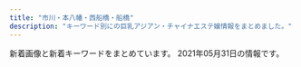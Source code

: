 ```yaml
---
title: "市川・本八幡・西船橋・船橋"
description: "キーワード別にの巨乳アジアン・チャイナエステ嬢情報をまとめました。"
---
```


新着画像と新着キーワードをまとめています。
2021年05月31日の情報です。

<DmmAffiliateIns />
<KeywordTable
  shops={
    [
    {
        "url": "http://www.fuji.esturl.com/",
        "station": "JR\u8239\u6a4b\u99c5\u5317\u53e3",
        "name": "\u85e4\u306e\u82b1",
        "keywords": {
            "C": 13,
            "87": 8,
            "D": 10,
            "86": 2
        },
        "img_links": [
            "http://www.fuji.esturl.com/img/header01.jpg",
            "http://www.fuji.esturl.com/img/ttl_news.png",
            "http://www.fuji.esturl.com/images/slider/2.jpg",
            "http://www.fuji.esturl.com/img/goback.jpg",
            "http://www.fuji.esturl.com/images/slider/3.jpg",
            "http://www.fuji.esturl.com/files/004.jpg",
            "http://www.fuji.esturl.com/files/005.jpg",
            "http://www.fuji.esturl.com/files/005-02.jpg",
            "http://www.fuji.esturl.com/images/slider/1.jpg",
            "http://www.fuji.esturl.com/img/pickup.jpg",
            "http://www.fuji.esturl.com/img/btn_side_mobile.jpg",
            "http://www.fuji.esturl.com/files/004-02.jpg",
            "http://www.fuji.esturl.com/files/001.jpg",
            "http://www.fuji.esturl.com/files/002-02.jpg",
            "http://www.fuji.esturl.com/files/003.jpg",
            "http://www.fuji.esturl.com/img/ttl_therapist_top.png",
            "http://www.fuji.esturl.com/img/ttl_info.png",
            "http://www.fuji.esturl.com/files/003-02.jpg",
            "http://www.fuji.esturl.com/files/002.jpg",
            "http://www.fuji.esturl.com/files/001-02.jpg"
        ]
    },
    {
        "url": "http://loveliness-est.com/",
        "keywords": {},
        "name": "\u30a2\u30ed\u30de\u2605\u6d17\u4f53\u5b66\u5712",
        "img_links": [
            "http://loveliness-est.com/images/mainvisual_02_s.jpg",
            "http://loveliness-est.com/images/cg07.jpg",
            "http://loveliness-est.com/images/sys01.jpg",
            "http://loveliness-est.com/images/cg03.jpg",
            "http://loveliness-est.com/images/cg04.jpg",
            "http://loveliness-est.com/images/cg05.jpg",
            "http://loveliness-est.com/images/con02.jpg",
            "http://loveliness-est.com/images/con03.jpg",
            "http://loveliness-est.com/images/sw_tel.png",
            "http://loveliness-est.com/images/cg02.jpg",
            "http://loveliness-est.com/images/mainvisual_01_s.jpg",
            "http://loveliness-est.com/images/icon_new.png",
            "http://loveliness-est.com/images/mainvisual_01.jpg",
            "http://loveliness-est.com/images/cg01.jpg",
            "http://loveliness-est.com/images/sw_home.png",
            "http://loveliness-est.com/images/mainvisual_02.jpg",
            "http://loveliness-est.com/images/req_03.jpg",
            "http://loveliness-est.com/images/trigger.jpg",
            "http://loveliness-est.com/images/head_therapist.jpg",
            "http://loveliness-est.com/images/sys02.jpg",
            "http://loveliness-est.com/images/con01.jpg",
            "http://loveliness-est.com/images/sys03.jpg",
            "http://loveliness-est.com/images/cg06.jpg",
            "http://loveliness-est.com/images/head_interior.jpg"
        ],
        "station": "JR\u5e02\u5ddd\u99c5\u5357\u53e3"
    },
    {
        "keywords": {
            "E": 67,
            "85": 16,
            "88": 67,
            "F": 17,
            "C": 47,
            "86": 34,
            "87": 49,
            "D": 66,
            "83": 17
        },
        "img_links": [
            "https://aroma-cafe.xyz.mn/photos/sites/24/2021/05/2021052011535120.jpg",
            "https://aroma-cafe.xyz.mn/images/ac.jpg",
            "https://aroma-cafe.xyz.mn/images/mobile.jpg",
            "https://aroma-cafe.xyz.mn/images/news_bj2.jpg",
            "https://aroma-cafe.xyz.mn/photos/sites/24/2021/05/2021052111161920.jpg",
            "https://aroma-cafe.xyz.mn/images/room2.jpg",
            "https://aroma-cafe.xyz.mn/photos/sites/24/2021/05/2021052011535270.jpg",
            "https://aroma-cafe.xyz.mn/images/s2.jpg",
            "https://aroma-cafe.xyz.mn/images/s_news.jpg",
            "https://aroma-cafe.xyz.mn/images/room4.jpg",
            "https://aroma-cafe.xyz.mn/images/s_staff.jpg",
            "https://aroma-cafe.xyz.mn/images/top.jpg",
            "https://aroma-cafe.xyz.mn/photos/sites/24/2021/03/2021031215484691.jpg",
            "https://aroma-cafe.xyz.mn/images/line.jpg",
            "https://aroma-cafe.xyz.mn/photos/sites/24/2021/05/2021051917421111.jpg",
            "https://aroma-cafe.xyz.mn/photos/sites/24/2021/05/2021050717422586.jpg",
            "https://aroma-cafe.xyz.mn/photos/sites/24/2021/05/2021051917421115.jpg",
            "https://aroma-cafe.xyz.mn/images/s_face.jpg",
            "https://aroma-cafe.xyz.mn/photos/sites/24/2021/02/2021022318245015.jpg",
            "https://aroma-cafe.xyz.mn/images/new.jpg",
            "https://aroma-cafe.xyz.mn/images/tel.jpg",
            "https://aroma-cafe.xyz.mn/images/room1.jpg",
            "https://aroma-cafe.xyz.mn/images/s1.jpg",
            "https://aroma-cafe.xyz.mn/photos/sites/24/2021/05/2021051917420945.jpg",
            "https://aroma-cafe.xyz.mn/photos/sites/24/2021/05/2021051917421034.jpg",
            "https://aroma-cafe.xyz.mn/photos/sites/24/2021/05/2021052111154891.jpg",
            "https://aroma-cafe.xyz.mn/images/room3.jpg"
        ],
        "station": "\u897f\u8239\u6a4b\u99c5",
        "name": "\u30a2\u30ed\u30de\u30ab\u30d5\u30a7\uff5eAroma cafe\uff5e",
        "url": "https://aroma-cafe.xyz.mn/"
    },
    {
        "keywords": {},
        "name": "\u7652\u3057\u306e\u6d77",
        "url": "http://www.iyashinoumi.com/",
        "station": "\u5e02\u5ddd\u99c5\u5317\u53e3",
        "img_links": [
            "http://www.iyashinoumi.com/img/sTitle_right.png",
            "http://www.iyashinoumi.com/img/miss28sb.jpg",
            "http://www.iyashinoumi.com/img/tel1.png",
            "http://www.iyashinoumi.com/img/miss7s.jpg",
            "http://www.iyashinoumi.com/img/miss7sb.jpg",
            "http://www.iyashinoumi.com/img/sTitle_left.png",
            "http://www.iyashinoumi.com/img/miss24sb.jpg",
            "http://www.iyashinoumi.com/img/miss6sb.jpg",
            "http://www.iyashinoumi.com/img/miss27sb.jpg",
            "http://www.iyashinoumi.com/img/miss25sb.jpg"
        ]
    },
    {
        "url": "http://hanaoto.pw/",
        "keywords": {
            "C": 16
        },
        "station": "JR\u897f\u8239\u6a4b\u99c5\u5357\u53e3",
        "img_links": [
            "http://hanaoto.pw/images/g6.jpg",
            "http://hanaoto.pw/images/am1.jpg",
            "http://hanaoto.pw/images/mobile.png",
            "http://hanaoto.pw/images/tel.png",
            "http://hanaoto.pw/images/hh1.jpg",
            "http://hanaoto.pw/images/maga1.jpg",
            "http://hanaoto.pw/images/flash4.jpg",
            "http://hanaoto.pw/images/ami1.jpg",
            "http://hanaoto.pw/images/nana1.jpg",
            "http://hanaoto.pw/images/flash5.jpg",
            "http://hanaoto.pw/images/flash3.jpg",
            "http://hanaoto.pw/images/aa1.jpg",
            "http://hanaoto.pw/images/a02.jpg",
            "http://hanaoto.pw/images/g2.jpg",
            "http://hanaoto.pw/images/maga.jpg",
            "http://hanaoto.pw/images/la.jpg",
            "http://hanaoto.pw/images/flash.jpg",
            "http://hanaoto.pw/images/sptel.png",
            "http://hanaoto.pw/images/yuki1.jpg"
        ],
        "name": "NEW \u82b1\u30ce\u97f3"
    },
    {
        "station": "JR\u8239\u6a4b\u99c5\u5317\u53e3",
        "name": "Sexy Love \uff5e\u30bb\u30af\u30b7\u30fc\u30e9\u30d6\uff5e",
        "keywords": {
            "C": 4,
            "\u30bb\u30af\u30b7\u30fc": 38,
            "89": 2,
            "E": 2,
            "87": 16,
            "86": 6,
            "D": 18
        },
        "img_links": [
            "http://www.sexy.relaxjp.info/files/033-02.jpg",
            "http://www.sexy.relaxjp.info/files/011-03.jpg",
            "http://www.sexy.relaxjp.info/images/foot01.jpg",
            "http://www.sexy.relaxjp.info/files/023-02.jpg",
            "http://www.sexy.relaxjp.info/files/035-02.jpg",
            "http://www.sexy.relaxjp.info/files/033.jpg",
            "http://www.sexy.relaxjp.info/files/036-03.jpg",
            "http://www.sexy.relaxjp.info/images/m-top003.jpg",
            "http://www.sexy.relaxjp.info/files/011.jpg",
            "http://www.sexy.relaxjp.info/images/m-top009.jpg",
            "http://www.sexy.relaxjp.info/files/033-03.jpg",
            "http://www.sexy.relaxjp.info/files/037-03.jpg",
            "http://www.sexy.relaxjp.info/images/call.png",
            "http://www.sexy.relaxjp.info/images/m-head01.jpg",
            "http://www.sexy.relaxjp.info/files/002.jpg",
            "http://www.sexy.relaxjp.info/images/m-top004.jpg",
            "http://www.sexy.relaxjp.info/files/023.jpg",
            "http://www.sexy.relaxjp.info/files/003.jpg",
            "http://www.sexy.relaxjp.info/images/m-top010.jpg",
            "http://www.sexy.relaxjp.info/files/038-02.jpg",
            "http://www.sexy.relaxjp.info/files/023-03.jpg",
            "http://www.sexy.relaxjp.info/files/030.jpg",
            "http://www.sexy.relaxjp.info/files/003-02.jpg",
            "http://www.sexy.relaxjp.info/files/034-02.jpg",
            "http://www.sexy.relaxjp.info/photo_news/upimg/7711260af1a7163a9a_0.jpg",
            "http://www.sexy.relaxjp.info/files/036.jpg",
            "http://www.sexy.relaxjp.info/files/024.jpg",
            "http://www.sexy.relaxjp.info/files/030-02.jpg",
            "http://www.sexy.relaxjp.info/files/024-03.jpg",
            "http://www.sexy.relaxjp.info/files/036-02.jpg",
            "http://www.sexy.relaxjp.info/files/003-03.jpg",
            "http://www.sexy.relaxjp.info/files/038-03.jpg",
            "http://www.sexy.relaxjp.info/files/035-03.jpg",
            "http://www.sexy.relaxjp.info/files/002-02.jpg",
            "http://www.sexy.relaxjp.info/files/002-03.jpg",
            "http://www.sexy.relaxjp.info/files/037.jpg",
            "http://www.sexy.relaxjp.info/files/011-02.jpg",
            "http://www.sexy.relaxjp.info/files/034-03.jpg",
            "http://www.sexy.relaxjp.info/files/037-02.jpg",
            "http://www.sexy.relaxjp.info/files/035.jpg",
            "http://www.sexy.relaxjp.info/files/038.jpg",
            "http://www.sexy.relaxjp.info/files/034.jpg",
            "http://www.sexy.relaxjp.info/files/030-03.jpg",
            "http://www.sexy.relaxjp.info/files/024-02.jpg"
        ],
        "url": "http://www.sexy.relaxjp.info/"
    },
    {
        "keywords": {
            "85": 1,
            "84": 1,
            "D": 2,
            "C": 1,
            "E": 1,
            "88": 2
        },
        "station": "JR\u897f\u8239\u6a4b\u99c5\u5357\u53e3",
        "url": "http://www.hanamonogaari.xyz/",
        "img_links": [
            "http://www.hanamonogaari.xyz/images/s_news.jpg",
            "http://www.hanamonogaari.xyz/uploads/181107/1-1Q10G12K2455.png",
            "http://www.hanamonogaari.xyz/uploads/210517/1-21051G35A3545.jpg",
            "http://www.hanamonogaari.xyz/images/info.jpg",
            "http://www.hanamonogaari.xyz/uploads/181109/1-1Q10Z92056352.jpg",
            "http://www.hanamonogaari.xyz/uploads/181107/1-1Q10G02JTT.png",
            "http://www.hanamonogaari.xyz/uploads/181107/1-1Q10G21110N5.jpg",
            "http://www.hanamonogaari.xyz/uploads/181107/1-1Q10G1262I06.png",
            "http://www.hanamonogaari.xyz/images/s_news01.jpg",
            "http://www.hanamonogaari.xyz/uploads/181107/1-1Q10G02416215.png",
            "http://www.hanamonogaari.xyz/uploads/181107/1-1Q10G02G1591.png",
            "http://www.hanamonogaari.xyz/images/s_info.jpg",
            "http://www.hanamonogaari.xyz/images/news_bj3.jpg",
            "http://www.hanamonogaari.xyz/images/s_mobile.jpg",
            "http://www.hanamonogaari.xyz/uploads/210515/1-210515135135c9.jpg",
            "http://www.hanamonogaari.xyz/uploads/210515/1-210515135204509.jpg",
            "http://www.hanamonogaari.xyz/uploads/210515/1-21051513510A39.jpg",
            "http://www.hanamonogaari.xyz/uploads/181107/1-1Q10G0250S39.png",
            "http://www.hanamonogaari.xyz/images/news_bj1.jpg",
            "http://www.hanamonogaari.xyz/uploads/210517/1-21051G35G0109.jpg",
            "http://www.hanamonogaari.xyz/uploads/181107/1-1Q10G04R3933.jpg"
        ],
        "name": "\u3044\u3061\u3054"
    },
    {
        "url": "http://parm.work/",
        "name": "\u30d1\u30eb\u30e0",
        "station": "\u672c\u516b\u5e61\u99c5\u5317\u53e3",
        "img_links": [
            "http://parm.work/images/sys.png",
            "http://parm.work/images/time.jpg",
            "http://parm.work/images/interior_t.jpg",
            "http://parm.work/staff/saya.jpg",
            "http://parm.work/img/mika1.jpg",
            "http://parm.work/staff/kana.jpg",
            "http://parm.work/images/int1.jpg",
            "http://parm.work/img/momo1.jpg",
            "http://parm.work/images/staff_t.jpg",
            "http://parm.work/staff/miki.jpg",
            "http://parm.work/images/rec.jpg",
            "http://parm.work/images/int2.png",
            "http://parm.work/img/miki1.jpg",
            "http://parm.work/images/menu/top.png",
            "http://parm.work/img/kana1.jpg",
            "http://parm.work/images/menu/interior.png",
            "http://parm.work/images/news.jpg",
            "http://parm.work/img/saya1.jpg",
            "http://parm.work/staff/mika.jpg",
            "http://parm.work/images/tel.png",
            "http://parm.work/images/tg.png",
            "http://parm.work/images/menu/staff.png",
            "http://parm.work/staff/momo.jpg"
        ],
        "keywords": {}
    },
    {
        "name": "\u3055\u304f\u3089",
        "url": "http://stylelife.work/",
        "img_links": [
            "http://stylelife.work/Uploads/user/5e79901ca108f.jpg",
            "http://stylelife.work/ueditor/php/upload/image/20180712/1531374173659035.png",
            "http://stylelife.work/Public/Wap/picture/staff-pc.png",
            "http://stylelife.work/Uploads/user/5ef9a9fd8cd20.jpg",
            "http://stylelife.work/Uploads/user/609cc19235ed5.jpg",
            "http://stylelife.work/Uploads/user/5eb35a13a1df3.jpg",
            "http://stylelife.work/Uploads/user/6074fd15194a0.jpg",
            "http://stylelife.work/Uploads/user/6074fcb772404.jpg",
            "http://stylelife.work/Public/Wap/picture/m-tel.png",
            "http://stylelife.work/Uploads/user/5dfc857c95e57.jpg",
            "http://stylelife.work/Uploads/user/5e68a1524c2d2.jpg",
            "http://stylelife.work/Uploads/user/60374c0661343.jpg",
            "http://stylelife.work/Uploads/user/60374cd308bf7.jpg",
            "http://stylelife.work/Uploads/user/5ebf4ff2905f1.jpg",
            "http://stylelife.work/Uploads/user/60a5e6522483f.jpg",
            "http://stylelife.work/Public/Wap/picture/sp-staff-list.png",
            "http://stylelife.work/Uploads/user/5ebfa12d5429d.jpg",
            "http://stylelife.work/Uploads/user/5e1d3400053fa.jpg",
            "http://stylelife.work/Uploads/user/6074fcd675258.jpg",
            "http://stylelife.work/Uploads/user/60374ca1c2ba1.jpg",
            "http://stylelife.work/Uploads/user/5e1d330613089.jpg",
            "http://stylelife.work/Uploads/user/5de74b09394d7.jpg",
            "http://stylelife.work/ueditor/php/upload/image/20180712/1531373827278035.png",
            "http://stylelife.work/Uploads/user/5e4101be77e18.jpg",
            "http://stylelife.work/Public/Wap/picture/sp-line.png",
            "http://stylelife.work/Uploads/user/5deb614369ccd.jpg",
            "http://stylelife.work/Uploads/user/5de74b74a4faa.jpg",
            "http://stylelife.work/Uploads/user/5f3cd192667f4.jpg",
            "http://stylelife.work/ueditor/php/upload/image/20180712/1531367078235696.png",
            "http://stylelife.work/Uploads/user/60a5e5f105e9e.jpg",
            "http://stylelife.work/Uploads/user/60374b6e9f505.jpg",
            "http://stylelife.work/Uploads/user/5de74b9acbf92.jpg",
            "http://stylelife.work/Public/Wap/picture/m-foot.png",
            "http://stylelife.work/Uploads/user/5ebf50cc42240.jpg"
        ],
        "station": "JR\u897f\u8239\u6a4b\u99c5\u5317\u53e3",
        "keywords": {
            "F": 3,
            "\u80f8": 1,
            "\u4e73": 2,
            "D": 2,
            "\u5de8\u4e73": 2,
            "G": 1
        }
    },
    {
        "keywords": {
            "87": 7,
            "86": 2,
            "D": 8,
            "C": 1
        },
        "img_links": [
            "http://www.club.relaxjp.info/files/006.jpg",
            "http://www.club.relaxjp.info/images/int2.png",
            "http://www.club.relaxjp.info/files/009-02.jpg",
            "http://www.club.relaxjp.info/files/013.jpg",
            "http://www.club.relaxjp.info/files/007-02.jpg",
            "http://www.club.relaxjp.info/images/sys2.png",
            "http://www.club.relaxjp.info/images/sys3.png",
            "http://www.club.relaxjp.info/images/mobile.jpg",
            "http://www.club.relaxjp.info/images/int1.png",
            "http://www.club.relaxjp.info/images/line.png",
            "http://www.club.relaxjp.info/files/013-02.jpg",
            "http://www.club.relaxjp.info/images/sys1.png",
            "http://www.club.relaxjp.info/files/007.jpg",
            "http://www.club.relaxjp.info/files/006-02.jpg",
            "http://www.club.relaxjp.info/files/004-02.jpg",
            "http://www.club.relaxjp.info/files/016-02.jpg",
            "http://www.club.relaxjp.info/files/004.jpg",
            "http://www.club.relaxjp.info/files/009.jpg",
            "http://www.club.relaxjp.info/files/014-02.jpg",
            "http://www.club.relaxjp.info/images/link_t.png",
            "http://www.club.relaxjp.info/files/017.jpg",
            "http://www.club.relaxjp.info/files/015-02.jpg",
            "http://www.club.relaxjp.info/images/b2.jpg",
            "http://www.club.relaxjp.info/images/ta.jpg",
            "http://www.club.relaxjp.info/images/b1.jpg",
            "http://www.club.relaxjp.info/images/interior_t.png",
            "http://www.club.relaxjp.info/images/head.jpg",
            "http://www.club.relaxjp.info/files/015.jpg",
            "http://www.club.relaxjp.info/files/017-02.jpg",
            "http://www.club.relaxjp.info/images/rec2.png",
            "http://www.club.relaxjp.info/files/016.jpg",
            "http://www.club.relaxjp.info/images/rec1.png",
            "http://www.club.relaxjp.info/images/staff_t.png",
            "http://www.club.relaxjp.info/files/014.jpg"
        ],
        "station": "JR\u672c\u516b\u5e61\u99c5\u5317\u53e3",
        "name": "\u30d5\u30a7\u30a2\u30ea\u30fc",
        "url": "http://www.club.relaxjp.info/"
    },
    {
        "name": "\u6696 \uff5eHinata\uff5e",
        "img_links": [
            "http://hinata.relaxnabi.com/css/top02.jpg",
            "http://hinata.relaxnabi.com/css/right.jpg",
            "http://hinata.relaxnabi.com/css/staff/staff00001-a.jpg",
            "http://hinata.relaxnabi.com/css/staff/staff015.jpg",
            "http://hinata.relaxnabi.com/css/staff/staff-007.jpg",
            "http://hinata.relaxnabi.com/css/staff/staff-06.jpg",
            "http://hinata.relaxnabi.com/css/staff/staff00004-a.jpg",
            "http://hinata.relaxnabi.com/css/nav/nav-004.jpg",
            "http://hinata.relaxnabi.com/css/staff/staff00004.jpg",
            "http://hinata.relaxnabi.com/css/staff/staff00003.jpg",
            "http://hinata.relaxnabi.com/css/staff/staff17.jpg",
            "http://hinata.relaxnabi.com/css/staff/staff00001.jpg",
            "http://hinata.relaxnabi.com/css/staff/staff-08.jpg",
            "http://hinata.relaxnabi.com/css/nav/nav-005.jpg",
            "http://hinata.relaxnabi.com/css/nav/nav-006.jpg",
            "http://hinata.relaxnabi.com/css/nav/nav-001.jpg",
            "http://hinata.relaxnabi.com/css/nav/sub-001.jpg",
            "http://hinata.relaxnabi.com/css/staff/staff00003-a.jpg",
            "http://hinata.relaxnabi.com/css/main-left03.jpg",
            "http://hinata.relaxnabi.com/css/nav/sub-003.jpg",
            "http://hinata.relaxnabi.com/css/staff/staff-007-a.jpg",
            "http://hinata.relaxnabi.com/css/nav/nav-003.jpg",
            "http://hinata.relaxnabi.com/css/left.jpg",
            "http://hinata.relaxnabi.com/css/staff/staff-08-a.jpg",
            "http://hinata.relaxnabi.com/css/staff/staff17-a.jpg",
            "http://hinata.relaxnabi.com/css/osusume40.jpg",
            "http://hinata.relaxnabi.com/css/staff/staff-002-a.jpg",
            "http://hinata.relaxnabi.com/css/staff/staff-06-a.jpg",
            "http://hinata.relaxnabi.com/css/staff/staff015-a.jpg",
            "http://hinata.relaxnabi.com/css/nav/sub-004.jpg",
            "http://hinata.relaxnabi.com/css/nav/sub-005.jpg",
            "http://hinata.relaxnabi.com/css/nav/sub-006.jpg",
            "http://hinata.relaxnabi.com/css/girls001.jpg",
            "http://hinata.relaxnabi.com/css/main-left02.jpg",
            "http://hinata.relaxnabi.com/css/button.jpg",
            "http://hinata.relaxnabi.com/img/tiaowen.png",
            "http://hinata.relaxnabi.com/css/nav/sub-002.jpg",
            "http://hinata.relaxnabi.com/css/tel01.png",
            "http://hinata.relaxnabi.com/css/nav/nav-002.jpg",
            "http://hinata.relaxnabi.com/css/staff/staff-002.jpg"
        ],
        "url": "http://hinata.relaxnabi.com/",
        "keywords": {
            "F": 1,
            "89": 1,
            "86": 2,
            "C": 4,
            "91": 1,
            "92": 3,
            "90": 2,
            "E": 4,
            "D": 2
        },
        "station": "JR\u8239\u6a4b\u99c5\u5317\u53e3"
    },
    {
        "img_links": [
            "http://www.es-ai.link/images/b3.jpg",
            "http://www.es-ai.link/images/interior_t.jpg",
            "http://www.es-ai.link/images/news.jpg",
            "http://www.es-ai.link/images/head.jpg",
            "http://www.es-ai.link/img/hana1.jpg",
            "http://www.es-ai.link/images/tg.jpg",
            "http://www.es-ai.link/images/b2.jpg",
            "http://www.es-ai.link/images/info.jpg",
            "http://www.es-ai.link/images/b1.jpg",
            "http://www.es-ai.link/staff/hana.jpg",
            "http://www.es-ai.link/images/int1.jpg",
            "http://www.es-ai.link/images/staff_t.jpg",
            "http://www.es-ai.link/images/mobile.jpg",
            "http://www.es-ai.link/staff/yuna.jpg",
            "http://www.es-ai.link/img/yuna1.jpg",
            "http://www.es-ai.link/images/int2.jpg",
            "http://www.es-ai.link/images/sys1.jpg",
            "http://www.es-ai.link/images/sys2.jpg",
            "http://www.es-ai.link/staff/riri.jpg",
            "http://www.es-ai.link/img/riri1.jpg"
        ],
        "keywords": {},
        "url": "http://www.es-ai.link/",
        "name": "\u611b\u7740",
        "station": "\u5e02\u5ddd\u99c5\u5317\u53e3"
    },
    {
        "keywords": {
            "D": 1,
            "86": 1,
            "84": 1,
            "83": 1,
            "C": 1,
            "E": 1
        },
        "name": "\u7652\u5fc3\u90b8",
        "img_links": [
            "http://yusintei.top/images/g11.jpg",
            "http://yusintei.top/images/emi.jpg",
            "http://yusintei.top/images/g84.jpg",
            "http://yusintei.top/images/men_2.png",
            "http://yusintei.top/images/yuli.jpg",
            "http://yusintei.top/images/g0.jpg",
            "http://yusintei.top/images/g1-3.jpg",
            "http://yusintei.top/images/g112.jpg",
            "http://yusintei.top/images/g8.jpg",
            "http://yusintei.top/images/g2.jpg",
            "http://yusintei.top/images/g82.jpg",
            "http://yusintei.top/images/p3.jpg",
            "http://yusintei.top/images/men_7.png",
            "http://yusintei.top/images/nei2.jpg",
            "http://yusintei.top/images/g113.jpg",
            "http://yusintei.top/images/p1.jpg",
            "http://yusintei.top/images/tel.jpg",
            "http://yusintei.top/images/yumi.jpg",
            "http://yusintei.top/images/g12.jpg",
            "http://yusintei.top/images/01.jpg",
            "http://yusintei.top/images/g114.jpg",
            "http://yusintei.top/images/p5.jpg",
            "http://yusintei.top/images/men_3.png",
            "http://yusintei.top/images/g10.jpg",
            "http://yusintei.top/images/p7.jpg",
            "http://yusintei.top/images/men_4.png",
            "http://yusintei.top/images/g1-2.jpg",
            "http://yusintei.top/images/p6.jpg",
            "http://yusintei.top/images/men_1.png",
            "http://yusintei.top/images/p8.jpg",
            "http://yusintei.top/images/zi-link.png",
            "http://yusintei.top/images/zi-staff.png",
            "http://yusintei.top/images/men_5.png",
            "http://yusintei.top/images/p4.jpg",
            "http://yusintei.top/images/g9.jpg",
            "http://yusintei.top/images/01.png",
            "http://yusintei.top/images/g7.jpg",
            "http://yusintei.top/images/p2.jpg",
            "http://yusintei.top/images/g83.jpg",
            "http://yusintei.top/images/g1.jpg",
            "http://yusintei.top/images/left3.jpg",
            "http://yusintei.top/images/men_6.png"
        ],
        "url": "http://yusintei.top/",
        "station": "\u539f\u6728\u4e2d\u5c71\u99c5\u5317\u53e3"
    },
    {
        "img_links": [
            "https://leaf-relax.com/wp-content/themes/este/img/2.jpg",
            "https://leaf-relax.com/wp-content/themes/este/img/3.jpg",
            "https://leaf-relax.com/wp-content/themes/este/img/top-img03.png",
            "https://leaf-relax.com/wp-content/themes/este/img/top-img01.png",
            "https://leaf-relax.com/wp-content/themes/este/img/top-img02a.png",
            "https://leaf-relax.com/wp-content/uploads/2021/05/B320F3D8-A181-4E6B-AEEE-7995FEFEF15E.jpeg",
            "https://leaf-relax.com/wp-content/themes/este/img/tel_header.png",
            "https://leaf-relax.com/wp-content/uploads/2021/03/8C6881AA-D716-419E-8BFF-82AAA258E338.jpeg",
            "https://leaf-relax.com/wp-content/uploads/2021/03/D5FC7105-D296-4544-A10A-F769C6CD5B0C.jpeg",
            "https://leaf-relax.com/wp-content/uploads/2021/03/DB2A2C9F-6035-4E9D-8D28-6C22A543E8DC.jpeg",
            "https://leaf-relax.com/wp-content/uploads/2021/03/C1B14BDE-84B6-467B-9532-C60E8A518E03.jpeg",
            "https://leaf-relax.com/wp-content/uploads/2021/05/1018DA9B-A1BF-40E3-B2AD-9442809499C5.jpeg",
            "https://leaf-relax.com/wp-content/themes/este/img/1.jpg",
            "https://leaf-relax.com/wp-content/themes/este/img/4.jpg",
            "https://leaf-relax.com/wp-content/uploads/2021/03/uiahleaf.jpg",
            "https://leaf-relax.com/wp-content/uploads/2021/04/8C901857-8329-4836-BB15-FACE1430E3F7.jpeg",
            "https://leaf-relax.com/wp-content/uploads/2021/06/93FF1C75-7037-4671-9B65-2D48D11B7ABE.jpeg",
            "https://leaf-relax.com/wp-content/uploads/2020/01/727B1E93-B273-418A-ADFB-21CA51B3BD11.jpeg",
            "https://leaf-relax.com/wp-content/uploads/2021/04/5D8F478C-B99F-48C1-81A3-7741B432AD67.jpeg",
            "https://leaf-relax.com/wp-content/uploads/2020/01/F56E51AE-947C-43C4-88C5-E2242C27061C.jpeg",
            "https://leaf-relax.com/wp-content/uploads/2021/03/1E72DCA7-178C-4423-B532-64C921244CD8.jpeg",
            "https://leaf-relax.com/wp-content/uploads/2021/03/16A1F057-C26F-47E3-A706-3E53BBA789FC.jpeg",
            "https://leaf-relax.com/wp-content/themes/este/img/top-img01c.png",
            "https://leaf-relax.com/wp-content/uploads/2021/03/E9712B35-BA07-4315-B0E1-9DE89646DE20.jpeg",
            "https://leaf-relax.com/wp-content/uploads/2021/05/661F479F-0029-48E9-BF05-7242C112650A.jpeg",
            "https://leaf-relax.com/wp-content/themes/este/img/tel_footer.png",
            "https://leaf-relax.com/wp-content/uploads/2021/05/D10DDADC-FE4C-4207-999A-5DD6087E3BBE.png",
            "https://leaf-relax.com/wp-content/uploads/2021/04/7249526C-1C90-423A-8CF8-A6B7DF3016ED.jpeg",
            "https://leaf-relax.com/wp-content/themes/este/img/call.png"
        ],
        "keywords": {
            "D": 18,
            "\u5de8\u4e73": 7,
            "\u4e73": 7,
            "C": 3,
            "\u30bb\u30af\u30b7\u30fc": 2,
            "E": 24,
            "\u80f8": 2
        },
        "station": "JR\u897f\u8239\u6a4b\u99c5\u5317\u53e3",
        "name": "\u30ea\u30fc\u30d5",
        "url": "https://leaf-relax.com/"
    },
    {
        "station": "JR\u672c\u516b\u5e61\u99c5\u5357\u53e3",
        "img_links": [
            "http://neptune.est.cm/photos/sites/3/2020/09/2020092912491932.jpg",
            "http://neptune.est.cm/photos/sites/3/2021/04/2021042315134449.jpg",
            "http://neptune.est.cm/photos/sites/3/2020/07/2020072813393974.jpg",
            "http://neptune.est.cm/photos/sites/3/2020/02/2020020303575532.jpg",
            "http://neptune.est.cm/photos/sites/3/2021/01/2021012715245168.jpg",
            "http://neptune.est.cm/photos/sites/3/2020/01/2020012304435311.jpg",
            "http://neptune.est.cm/images/top-sp2.jpg",
            "http://neptune.est.cm/images/top-sp1.jpg",
            "http://neptune.est.cm/photos/sites/3/2020/12/2020122312215973.jpg",
            "http://neptune.est.cm/images/pagetop.jpg",
            "http://neptune.est.cm/photos/sites/3/2020/06/2020062418251882.jpg",
            "http://neptune.est.cm/images/top1.jpg",
            "http://neptune.est.cm/photos/sites/3/2020/01/2020011606281181.jpg",
            "http://neptune.est.cm/images/top2.jpg",
            "http://neptune.est.cm/photos/sites/3/2020/01/2020011704241285.jpg",
            "http://neptune.est.cm/photos/sites/3/2020/12/2020121515392683.jpg",
            "http://neptune.est.cm/photos/sites/3/2020/01/2020011704240975.jpg"
        ],
        "keywords": {
            "85": 24,
            "81": 5,
            "86": 23,
            "83": 15,
            "87": 19,
            "F": 6,
            "C": 5,
            "D": 75
        },
        "name": "\u30cd\u30d7\u30c1\u30e5\u30fc\u30f3",
        "url": "http://neptune.est.cm/"
    },
    {
        "img_links": [
            "https://miyabi.jpn.vin/photos/sites/21/2021/05/2021052002391091.jpg",
            "https://miyabi.jpn.vin/photos/sites/21/2021/05/2021052002391080.jpg",
            "https://miyabi.jpn.vin/images/btn_side07.png",
            "https://miyabi.jpn.vin/photos/sites/21/2021/05/2021052002390726.jpg",
            "https://miyabi.jpn.vin/images/btn_side06.png",
            "https://miyabi.jpn.vin/photos/sites/21/2021/05/2021052002390959.jpg",
            "https://miyabi.jpn.vin/photos/sites/21/2021/05/2021052102123642.jpg",
            "https://miyabi.jpn.vin/photos/sites/21/2021/05/202105200239071.jpg",
            "https://miyabi.jpn.vin/images/side_line.jpg",
            "https://miyabi.jpn.vin/images/btn_side04.png",
            "https://miyabi.jpn.vin/images/btn_side02.png",
            "https://miyabi.jpn.vin/images/top_slider03.jpg",
            "https://miyabi.jpn.vin/photos/sites/21/2021/05/2021052002390885.jpg",
            "https://miyabi.jpn.vin/photos/sites/21/2021/05/2021052002390944.jpg",
            "https://miyabi.jpn.vin/images/btn_side03.png",
            "https://miyabi.jpn.vin/images/btn_side01.png",
            "https://miyabi.jpn.vin/images/btn_side05.png",
            "https://miyabi.jpn.vin/images/top.png",
            "https://miyabi.jpn.vin/images/sp_top.png",
            "https://miyabi.jpn.vin/photos/sites/21/2021/05/2021052002390864.jpg"
        ],
        "keywords": {
            "D": 70,
            "88": 70,
            "E": 70,
            "87": 34,
            "F": 34,
            "G": 34,
            "83": 36,
            "C": 58,
            "85": 102
        },
        "name": "\u96c5\u7f8e\uff5eMIYABI",
        "url": "https://miyabi.jpn.vin",
        "station": "JR\u897f\u8239\u6a4b\u99c5"
    },
    {
        "url": "http://www.rainbow-relax.xyz/",
        "keywords": {
            "D": 6,
            "85": 2,
            "87": 6,
            "C": 19,
            "86": 4
        },
        "station": "JR\u8239\u6a4b\u99c5\u5317\u53e3",
        "name": "Rainbow\uff5e\u30ec\u30a4\u30f3\u30dc\u30fc\uff5e",
        "img_links": [
            "http://www.rainbow-relax.xyz/files/005.jpg",
            "http://www.rainbow-relax.xyz/files/002.jpg",
            "http://www.rainbow-relax.xyz/files/003.jpg",
            "http://www.rainbow-relax.xyz/images/slider/1.jpg",
            "http://www.rainbow-relax.xyz/images/slider/3.jpg",
            "http://www.rainbow-relax.xyz/files/006.jpg",
            "http://www.rainbow-relax.xyz/files/001.jpg",
            "http://www.rainbow-relax.xyz/files/004-02.jpg",
            "http://www.rainbow-relax.xyz/img/ttl_info.png",
            "http://www.rainbow-relax.xyz/img/tel.png",
            "http://www.rainbow-relax.xyz/img/btn_side_mobile.jpg",
            "http://www.rainbow-relax.xyz/files/003-02.jpg",
            "http://www.rainbow-relax.xyz/img/ttl_news.png",
            "http://www.rainbow-relax.xyz/images/slider/2.jpg",
            "http://www.rainbow-relax.xyz/img/goback.jpg",
            "http://www.rainbow-relax.xyz/files/002-02.jpg",
            "http://www.rainbow-relax.xyz/img/pickup.jpg",
            "http://www.rainbow-relax.xyz/files/005-02.jpg",
            "http://www.rainbow-relax.xyz/files/006-02.jpg",
            "http://www.rainbow-relax.xyz/files/004.jpg",
            "http://www.rainbow-relax.xyz/files/001-02.jpg"
        ]
    },
    {
        "url": "http://www.sexygirl.esturl.com/",
        "name": "Sexy Girl",
        "img_links": [
            "http://www.sexygirl.esturl.com/images/end.png",
            "http://www.sexygirl.esturl.com/images/s_staff.png",
            "http://www.sexygirl.esturl.com/images/shop/shop01.jpg",
            "http://www.sexygirl.esturl.com/images/r1.jpg",
            "http://www.sexygirl.esturl.com/images/shop/shop04.jpg",
            "http://www.sexygirl.esturl.com/images/pick.png",
            "http://www.sexygirl.esturl.com/files/004.jpg",
            "http://www.sexygirl.esturl.com/files/003.jpg",
            "http://www.sexygirl.esturl.com/images/bj2.jpg",
            "http://www.sexygirl.esturl.com/images/shop/shop03.jpg",
            "http://www.sexygirl.esturl.com/images/r2.jpg",
            "http://www.sexygirl.esturl.com/images/face.png",
            "http://www.sexygirl.esturl.com/images/top.png",
            "http://www.sexygirl.esturl.com/files/001.jpg",
            "http://www.sexygirl.esturl.com/images/r5.jpg",
            "http://www.sexygirl.esturl.com/images/r4.jpg",
            "http://www.sexygirl.esturl.com/images/s_link.png",
            "http://www.sexygirl.esturl.com/files/006.jpg",
            "http://www.sexygirl.esturl.com/images/news.png",
            "http://www.sexygirl.esturl.com/images/shop/shop02.jpg",
            "http://www.sexygirl.esturl.com/files/002.jpg"
        ],
        "keywords": {
            "87": 4,
            "D": 3,
            "\u30bb\u30af\u30b7\u30fc": 14,
            "86": 1,
            "C": 2
        },
        "station": "JR\u672c\u516b\u5e61\u99c5"
    },
    {
        "keywords": {},
        "img_links": [
            "http://est-healing.com/media/sites/7/2021/01/r1-1.jpg",
            "http://est-healing.com/media/sites/7/elementor/thumbs/3-p62w8yfv977t59hh0x1j3nf4cf8ka1shecluncvb8g.jpg",
            "http://est-healing.com/media/sites/7/elementor/thumbs/3-p62w8yfua46jrjhmmkm3pd6ffs6f3gto67u5bn6jeg.jpg",
            "http://est-healing.com/media/sites/7/2021/01/flash2-1.jpg",
            "http://est-healing.com/media/sites/7/elementor/thumbs/1-p62w7jol05abqbj79b3od0889m6qqe6z7ddmqeykkg.jpg",
            "http://est-healing.com/media/sites/7/elementor/thumbs/2-3-p1cirfj5dx3k6ttw7ij4y5lu19kedd5tggx4vvf89s.jpg",
            "http://est-healing.com/media/sites/7/elementor/thumbs/1-p7tkpask6g65aez371mf1y9fdvcw9mk954a1l4v4ww.jpg",
            "http://est-healing.com/media/sites/7/elementor/thumbs/1-4-p1cir3b8x2mtzwbn6v8zjqoub98mlatb2sftn9xcio.jpg",
            "http://est-healing.com/media/sites/7/elementor/thumbs/2-p62w868ol33y38ml78famkalm81eojpq2c9kxcccl4.jpg",
            "http://est-healing.com/media/sites/7/2021/01/top-1.jpg",
            "http://est-healing.com/media/sites/7/elementor/thumbs/2-p62w868pk657gymflkuq0ujaiv3jv4ojah1a9214f4.jpg",
            "http://est-healing.com/media/sites/7/elementor/thumbs/4-p62w9rkv52bp56b5armyqy2erd8xwo05uctwixo3vk.jpg",
            "http://est-healing.com/media/sites/7/elementor/thumbs/3-1-p1cirrr1urkadrc585tackitr9w65fibu5eg4gx40w.jpg",
            "http://est-healing.com/media/sites/7/elementor/thumbs/1-p62w7jok1292cljcuyo8ypzjcz4ljt85z8lxep9sqg.jpg",
            "http://est-healing.com/media/sites/7/2021/05/2-1.jpg",
            "http://est-healing.com/media/sites/7/2021/01/flash.jpg",
            "http://est-healing.com/media/sites/7/elementor/thumbs/5-p62wagyi9lafunaa6klw49nusrruohswxug0hemh7k.jpg",
            "http://est-healing.com/media/sites/7/elementor/thumbs/4-p62w9rku5zafrgbawf7jcntpuq6sq31cm82777zc1k.jpg",
            "http://est-healing.com/media/sites/7/elementor/thumbs/5-p62wagyhai96gxafs86gpzf5w4pphwu3ppob5oxpdk.jpg",
            "http://est-healing.com/media/sites/7/elementor/thumbs/2-p7tknw19xe8nvh0tffokbb2jb2b2pyyqy51to6ye8w.jpg",
            "http://est-healing.com/media/sites/7/2021/01/r2-1.jpg"
        ],
        "station": "JR\u672c\u516b\u5e61\u99c5\u5317\u53e3",
        "name": "\u5236\u670d\u306e\u8a98\u60d1",
        "url": "http://est-healing.com/"
    },
    {
        "station": "\u672c\u516b\u5e61\u99c5\u5357\u53e3",
        "name": "\u9759\uff5e\u3057\u305a\u304b\uff5e",
        "keywords": {
            "D": 9,
            "85": 3,
            "88": 3,
            "C": 3,
            "84": 3,
            "86": 3
        },
        "url": "http://www.shizuka.mensnv.com/",
        "img_links": [
            "http://www.shizuka.mensnv.com/files/002-03.jpg",
            "http://www.shizuka.mensnv.com/img/glo_02_off.jpg",
            "http://www.shizuka.mensnv.com/img/slider/3.jpg",
            "http://www.shizuka.mensnv.com/img/slider/2.jpg",
            "http://www.shizuka.mensnv.com/files/002.jpg",
            "http://www.shizuka.mensnv.com/img/top-h5R2.jpg",
            "http://www.shizuka.mensnv.com/files/004-03.jpg",
            "http://www.shizuka.mensnv.com/img/icon_tel.png",
            "http://www.shizuka.mensnv.com/files/001-02.jpg",
            "http://www.shizuka.mensnv.com/img/glo_06_off.jpg",
            "http://www.shizuka.mensnv.com/img/slider/1.jpg",
            "http://www.shizuka.mensnv.com/files/004.jpg",
            "http://www.shizuka.mensnv.com/files/003-02.jpg",
            "http://www.shizuka.mensnv.com/img/glo_05_off.jpg",
            "http://www.shizuka.mensnv.com/img/footer-top_off.jpg",
            "http://www.shizuka.mensnv.com/files/003.jpg",
            "http://www.shizuka.mensnv.com/files/001-03.jpg",
            "http://www.shizuka.mensnv.com/img/top-course_off.jpg",
            "http://www.shizuka.mensnv.com/img/glo_01_off.jpg",
            "http://www.shizuka.mensnv.com/img/bnr-02_off.jpg",
            "http://www.shizuka.mensnv.com/files/001.jpg",
            "http://www.shizuka.mensnv.com/img/glo_04_off.jpg",
            "http://www.shizuka.mensnv.com/img/bnr-01_off.jpg",
            "http://www.shizuka.mensnv.com/files/003-03.jpg",
            "http://www.shizuka.mensnv.com/files/002-02.jpg",
            "http://www.shizuka.mensnv.com/files/004-02.jpg",
            "http://www.shizuka.mensnv.com/img/2top-course_off.jpg",
            "http://www.shizuka.mensnv.com/img/glo_03_off.jpg",
            "http://www.shizuka.mensnv.com/img/h4-top.jpg",
            "http://www.shizuka.mensnv.com/img/top-h5R.jpg"
        ]
    },
    {
        "name": "\u5a9a\u5a18\uff5e\u30d3\u30b8\u30e7\u30a6\uff5e",
        "station": "JR\u8239\u6a4b\u99c5\u5317\u53e3",
        "url": "http://esthe-massage.blue/",
        "img_links": [
            "http://esthe-massage.blue/img/stt1.jpg",
            "http://esthe-massage.blue/img/t3.jpg",
            "http://esthe-massage.blue/img/top.jpg",
            "http://esthe-massage.blue/img/st6.jpg",
            "http://esthe-massage.blue/img/r5.jpg",
            "http://esthe-massage.blue/img/no.png",
            "http://esthe-massage.blue/img/r4.jpg",
            "http://esthe-massage.blue/img/st4.jpg",
            "http://esthe-massage.blue/img/st1.jpg",
            "http://esthe-massage.blue/img/t4.jpg",
            "http://esthe-massage.blue/img/r6.jpg",
            "http://esthe-massage.blue/img/t1.jpg",
            "http://esthe-massage.blue/img/st2.jpg",
            "http://esthe-massage.blue/img/noo.png",
            "http://esthe-massage.blue/img/f1.jpg",
            "http://esthe-massage.blue/img/t6.jpg",
            "http://esthe-massage.blue/img/st5.jpg",
            "http://esthe-massage.blue/img/r3.jpg",
            "http://esthe-massage.blue/img/r2.jpg",
            "http://esthe-massage.blue/img/1.jpg",
            "http://esthe-massage.blue/img/t5.jpg",
            "http://esthe-massage.blue/img/r1.jpg",
            "http://esthe-massage.blue/img/stt3.jpg",
            "http://esthe-massage.blue/img/st3.jpg",
            "http://esthe-massage.blue/img/sm.jpg",
            "http://esthe-massage.blue/img/t2.jpg"
        ],
        "keywords": {
            "D": 2,
            "C": 2,
            "E": 2,
            "87": 1,
            "86": 5
        }
    },
    {
        "station": "JR\u8239\u6a4b\u99c5\u5317\u53e3",
        "img_links": [
            "http://www.yumegokoro.esjp.info/files/012-02.jpg",
            "http://www.yumegokoro.esjp.info/files/019-02.jpg",
            "http://www.yumegokoro.esjp.info/files/023-02.jpg",
            "http://www.yumegokoro.esjp.info/images/header.png",
            "http://www.yumegokoro.esjp.info/files/002.jpg",
            "http://www.yumegokoro.esjp.info/files/004-02.jpg",
            "http://www.yumegokoro.esjp.info/files/002-03.jpg",
            "http://www.yumegokoro.esjp.info/images/backBtn.png",
            "http://www.yumegokoro.esjp.info/files/019.jpg",
            "http://www.yumegokoro.esjp.info/files/011.jpg",
            "http://www.yumegokoro.esjp.info/files/023-03.jpg",
            "http://www.yumegokoro.esjp.info/files/020-02.jpg",
            "http://www.yumegokoro.esjp.info/files/019-03.jpg",
            "http://www.yumegokoro.esjp.info/images/barSchedule.png",
            "http://www.yumegokoro.esjp.info/images/barRecruit.png",
            "http://www.yumegokoro.esjp.info/images/barLink.png",
            "http://www.yumegokoro.esjp.info/files/004.jpg",
            "http://www.yumegokoro.esjp.info/images/time.png",
            "http://www.yumegokoro.esjp.info/images/contentBottom.jpg",
            "http://www.yumegokoro.esjp.info/files/011-02.jpg",
            "http://www.yumegokoro.esjp.info/files/027.jpg",
            "http://www.yumegokoro.esjp.info/files/004-03.jpg",
            "http://www.yumegokoro.esjp.info/files/012-03.jpg",
            "http://www.yumegokoro.esjp.info/images/btnTop.png",
            "http://www.yumegokoro.esjp.info/files/010.jpg",
            "http://www.yumegokoro.esjp.info/images/barSystem.png",
            "http://www.yumegokoro.esjp.info/files/010-03.jpg",
            "http://www.yumegokoro.esjp.info/files/020-03.jpg",
            "http://www.yumegokoro.esjp.info/files/029-03.jpg",
            "http://www.yumegokoro.esjp.info/files/020.jpg",
            "http://www.yumegokoro.esjp.info/files/023.jpg",
            "http://www.yumegokoro.esjp.info/files/027-03.jpg",
            "http://www.yumegokoro.esjp.info/files/002-02.jpg",
            "http://www.yumegokoro.esjp.info/files/029.jpg",
            "http://www.yumegokoro.esjp.info/images/barTherapist.png",
            "http://www.yumegokoro.esjp.info/files/027-02.jpg",
            "http://www.yumegokoro.esjp.info/files/012.jpg",
            "http://www.yumegokoro.esjp.info/images/concept.png",
            "http://www.yumegokoro.esjp.info/files/029-02.jpg",
            "http://www.yumegokoro.esjp.info/images/barAccess.png",
            "http://www.yumegokoro.esjp.info/images/barProfile.png",
            "http://www.yumegokoro.esjp.info/files/011-03.jpg",
            "http://www.yumegokoro.esjp.info/files/010-02.jpg",
            "http://www.yumegokoro.esjp.info/images/barProfileSche.png"
        ],
        "url": "http://www.yumegokoro.esjp.info/",
        "name": "Pink Love",
        "keywords": {
            "87": 36,
            "88": 4,
            "D": 40
        }
    },
    {
        "url": "http://www.aya-aroma.com/",
        "station": "JR\u5e02\u5ddd\u99c5\u5357\u53e3",
        "name": "\u5f69",
        "img_links": [
            "http://www.aya-aroma.com/files/015.jpg",
            "http://www.aya-aroma.com/files/010-03.jpg",
            "http://www.aya-aroma.com/files/003.jpg",
            "http://www.aya-aroma.com/files/015-03.jpg",
            "http://www.aya-aroma.com/files/003-02.jpg",
            "http://www.aya-aroma.com/images/coverGirlParts.png",
            "http://www.aya-aroma.com/files/015-02.jpg",
            "http://www.aya-aroma.com/files/008.jpg",
            "http://www.aya-aroma.com/files/001-02.jpg",
            "http://www.aya-aroma.com/files/002.jpg",
            "http://www.aya-aroma.com/files/008-03.jpg",
            "http://www.aya-aroma.com/images/mobile.jpg",
            "http://www.aya-aroma.com/files/001.jpg",
            "http://www.aya-aroma.com/images/backlistbtn.png",
            "http://www.aya-aroma.com/files/010.jpg",
            "http://www.aya-aroma.com/files/008-02.jpg",
            "http://www.aya-aroma.com/images/melmaga.jpg",
            "http://www.aya-aroma.com/images/concept.jpg",
            "http://www.aya-aroma.com/files/010-02.jpg",
            "http://www.aya-aroma.com/files/002-03.jpg",
            "http://www.aya-aroma.com/files/001-03.jpg",
            "http://www.aya-aroma.com/files/002-02.jpg",
            "http://www.aya-aroma.com/files/003-03.jpg"
        ],
        "keywords": {
            "87": 3,
            "84": 3,
            "D": 9,
            "C": 6,
            "86": 12
        }
    },
    {
        "url": "http://www.kanda-es.info/",
        "img_links": [
            "http://www.kanda-es.info/images/news.jpg",
            "http://www.kanda-es.info/images/info.jpg",
            "http://www.kanda-es.info/images/mobile.jpg",
            "http://www.kanda-es.info/images/interior_t.jpg",
            "http://www.kanda-es.info/images/staff_t.jpg",
            "http://www.kanda-es.info/images/int1.jpg",
            "http://www.kanda-es.info/staff/sora.jpg",
            "http://www.kanda-es.info/img/risa1.jpg",
            "http://www.kanda-es.info/images/sys1.jpg",
            "http://www.kanda-es.info/staff/anna.jpg",
            "http://www.kanda-es.info/images/int2.jpg",
            "http://www.kanda-es.info/img/anna1.jpg",
            "http://www.kanda-es.info/img/sora1.jpg",
            "http://www.kanda-es.info/images/sys2.jpg",
            "http://www.kanda-es.info/staff/risa.jpg",
            "http://www.kanda-es.info/images/tg.jpg"
        ],
        "station": "\u99ac\u8fbc\u6ca2\u99c5\u6771\u53e3",
        "name": "Blue\uff5e\u30d6\u30eb\u30fc\uff5e",
        "keywords": {}
    },
    {
        "keywords": {},
        "station": "JR\u897f\u8239\u6a4b\u99c5\u5317\u53e3",
        "img_links": [],
        "name": "\u30d7\u30ea\u30f3\u30bb\u30b9",
        "url": "https://prince.iest.info/"
    },
    {
        "station": "JR\u897f\u8239\u6a4b\u99c5\u5357\u53e3",
        "keywords": {
            "D": 12,
            "\u4e73": 2,
            "\u5de8\u4e73": 2,
            "G": 5,
            "\u30bb\u30af\u30b7\u30fc": 17,
            "F": 6,
            "E": 55
        },
        "url": "http://es-massage.info/",
        "img_links": [
            "http://es-massage.info/wp-content/themes/template-salon2/images/main1.jpg",
            "http://es-massage.info/wp-content/uploads/2021/02/2daa3be5c9da099fee0448647087d74c.jpg",
            "http://es-massage.info/wp-content/uploads/2019/10/32cbcf100bc89043ce106a68ba8535ea.jpg",
            "http://es-massage.info/wp-content/uploads/2019/10/3eec6cc0e85788ff3ceabceee29f9870.jpg",
            "http://es-massage.info/wp-content/uploads/2019/03/0c4d0538c251234bc70697ec7cf8cc97-500x750.jpg",
            "http://es-massage.info/wp-content/uploads/2021/02/68ba0f1db1b8cdd88e360d06f49f1ba6.jpg",
            "http://es-massage.info/wp-content/themes/template-salon2/images/header-tel.png",
            "http://es-massage.info/wp-content/uploads/2021/02/6fa3b7862db18d956a1cde1942b75408.jpg",
            "http://es-massage.info/wp-content/uploads/2020/04/6dbf19009737ff88e931378416216a70.jpg",
            "http://es-massage.info/wp-content/uploads/2021/04/f481c16456cfb6cef2c626ae7e9cc2bc.jpg",
            "http://es-massage.info/wp-content/uploads/2021/02/68ba0f1db1b8cdd88e360d06f49f1ba6-500x750.jpg",
            "http://es-massage.info/wp-content/uploads/2021/03/fa0ef9b192fa87f9ee5013c5e1c3bcc7-212x300.jpg",
            "http://es-massage.info/wp-content/uploads/2019/03/c3dc6ab90966d6cc73491056f668516d.jpg",
            "http://es-massage.info/wp-content/uploads/2020/06/15dfc139e50a1da61c3a78bf04aca51b-500x750.jpg",
            "http://es-massage.info/wp-content/uploads/2019/03/0c4d0538c251234bc70697ec7cf8cc97.jpg",
            "http://es-massage.info/wp-content/uploads/2021/02/f150534b559de6124dce0eaa1cfdf290-722x1024.jpg",
            "http://es-massage.info/wp-content/uploads/2021/03/f4811d331623d3f6e590e934b3e7ddc9-500x750.jpg",
            "http://es-massage.info/wp-content/uploads/2021/02/8b21e9d00752169b79ff946575142f59-212x300.jpg",
            "http://es-massage.info/wp-content/uploads/2021/05/81e92fdc84d6f395aa845fb4091202a7-218x300.jpg",
            "http://es-massage.info/wp-content/uploads/2020/06/0fd60f0c72ad85b96635ef3d4e152bd6-500x750.jpg",
            "http://es-massage.info/wp-content/uploads/2021/02/0ef7f1f9a36ecbbef9c5a949c70d788f.jpg",
            "http://es-massage.info/wp-content/uploads/2019/06/dcbeef447e8eded0b1939b00ff57d88b-218x300.jpg",
            "http://es-massage.info/wp-content/uploads/2019/10/32cbcf100bc89043ce106a68ba8535ea-500x750.jpg",
            "http://es-massage.info/wp-content/uploads/2020/09/75fbc1155333427771dcebee0f4de748.jpg",
            "http://es-massage.info/wp-content/uploads/2020/04/6dbf19009737ff88e931378416216a70-500x750.jpg",
            "http://es-massage.info/wp-content/uploads/2021/02/2daa3be5c9da099fee0448647087d74c-212x300.jpg",
            "http://es-massage.info/wp-content/uploads/2019/12/676cfcce64ce22475e092ee147f4ebc8.jpg",
            "http://es-massage.info/wp-content/uploads/2021/02/3d21df65a2be53218994fa7e3b383bd2.jpg",
            "http://es-massage.info/wp-content/uploads/2021/02/f150534b559de6124dce0eaa1cfdf290.jpg",
            "http://es-massage.info/wp-content/uploads/2021/02/9fac07593910d80276531dd93a7855a6-500x750.jpg",
            "http://es-massage.info/wp-content/uploads/2021/03/c961a896cf70c5b14ebe86acc18cdf14-1-212x300.jpg",
            "http://es-massage.info/wp-content/uploads/2019/12/a2ec7a239bfbf761f50708838a05c672.jpg",
            "http://es-massage.info/wp-content/uploads/2020/09/75fbc1155333427771dcebee0f4de748-500x750.jpg",
            "http://es-massage.info/wp-content/uploads/2021/03/187232fb98eac53cd9935a4a35d04597-722x1024.jpg",
            "http://es-massage.info/wp-content/uploads/2021/02/3d21df65a2be53218994fa7e3b383bd2-500x750.jpg",
            "http://es-massage.info/wp-content/uploads/2020/09/704dae7b06e955f980cbf27c24214885.jpg",
            "http://es-massage.info/wp-content/uploads/2021/03/5db34c47b4c5816f47d11de39beefb5d-500x750.jpg",
            "http://es-massage.info/wp-content/uploads/2019/03/07cc9a466c3af450e20013b26e90a100-500x750.jpg",
            "http://es-massage.info/wp-content/uploads/2021/03/42e4fd3c70945346b6dd6b9e0f926434-1.jpg",
            "http://es-massage.info/wp-content/uploads/2018/10/g4.jpg",
            "http://es-massage.info/wp-content/uploads/2021/01/329c4f8c7f334cbe95d258f70d6ca207-500x750.jpg",
            "http://es-massage.info/wp-content/uploads/2021/02/8b21e9d00752169b79ff946575142f59-500x750.jpg",
            "http://es-massage.info/wp-content/uploads/2019/12/676cfcce64ce22475e092ee147f4ebc8-212x300.jpg",
            "http://es-massage.info/wp-content/uploads/2021/02/0ef7f1f9a36ecbbef9c5a949c70d788f-500x750.jpg",
            "http://es-massage.info/wp-content/uploads/2021/02/6fa3b7862db18d956a1cde1942b75408-500x750.jpg",
            "http://es-massage.info/wp-content/uploads/2021/04/f481c16456cfb6cef2c626ae7e9cc2bc-215x300.jpg",
            "http://es-massage.info/wp-content/uploads/2021/02/0ef7f1f9a36ecbbef9c5a949c70d788f-218x300.jpg",
            "http://es-massage.info/wp-content/uploads/2021/03/fa0ef9b192fa87f9ee5013c5e1c3bcc7-500x750.jpg",
            "http://es-massage.info/wp-content/uploads/2021/02/ae895c3a85b37b5db4dcb93326cbd04d-218x300.jpg",
            "http://es-massage.info/wp-content/uploads/2021/05/5ce765303e8205f16d97fc05a44b59db-500x750.jpg",
            "http://es-massage.info/wp-content/uploads/2021/05/5ce765303e8205f16d97fc05a44b59db.jpg",
            "http://es-massage.info/wp-content/uploads/2018/10/g3.jpg",
            "http://es-massage.info/wp-content/uploads/2021/02/8b21e9d00752169b79ff946575142f59-722x1024.jpg",
            "http://es-massage.info/wp-content/uploads/2019/12/a2ec7a239bfbf761f50708838a05c672-214x300.jpg",
            "http://es-massage.info/wp-content/uploads/2021/05/81e92fdc84d6f395aa845fb4091202a7.jpg",
            "http://es-massage.info/wp-content/uploads/2019/12/9934efcbe351f6dbb655c114add97813-500x750.jpg",
            "http://es-massage.info/wp-content/uploads/2021/03/187232fb98eac53cd9935a4a35d04597.jpg",
            "http://es-massage.info/wp-content/uploads/2019/03/07cc9a466c3af450e20013b26e90a100.jpg",
            "http://es-massage.info/wp-content/uploads/2021/02/f150534b559de6124dce0eaa1cfdf290-500x750.jpg",
            "http://es-massage.info/wp-content/uploads/2021/03/187232fb98eac53cd9935a4a35d04597-500x750.jpg",
            "http://es-massage.info/wp-content/uploads/2020/04/fd7e7b34f0d7df29a59d1ebec117dda3-500x750.jpg",
            "http://es-massage.info/wp-content/uploads/2021/03/5db34c47b4c5816f47d11de39beefb5d.jpg",
            "http://es-massage.info/wp-content/uploads/2021/01/329c4f8c7f334cbe95d258f70d6ca207.jpg",
            "http://es-massage.info/wp-content/uploads/2020/09/75fbc1155333427771dcebee0f4de748-218x300.jpg",
            "http://es-massage.info/wp-content/uploads/2021/02/2daa3be5c9da099fee0448647087d74c-722x1024.jpg",
            "http://es-massage.info/wp-content/uploads/2019/12/676cfcce64ce22475e092ee147f4ebc8-500x750.jpg",
            "http://es-massage.info/wp-content/uploads/2020/06/0fd60f0c72ad85b96635ef3d4e152bd6.jpg",
            "http://es-massage.info/wp-content/uploads/2021/05/5ce765303e8205f16d97fc05a44b59db-715x1024.jpg",
            "http://es-massage.info/wp-content/uploads/2019/12/a2ec7a239bfbf761f50708838a05c672-500x750.jpg",
            "http://es-massage.info/wp-content/uploads/2021/02/8b21e9d00752169b79ff946575142f59.jpg",
            "http://es-massage.info/wp-content/uploads/2020/10/676cfcce64ce22475e092ee147f4ebc8-214x300.jpg",
            "http://es-massage.info/wp-content/uploads/2019/11/4fad70a18793b8dfb7a63f4939e51f94.jpg",
            "http://es-massage.info/wp-content/uploads/2021/02/4af137ced25025eda5b4e5a512bead8f.jpg",
            "http://es-massage.info/wp-content/uploads/2021/03/f4811d331623d3f6e590e934b3e7ddc9.jpg",
            "http://es-massage.info/wp-content/themes/template-salon2/images/bnr.jpg",
            "http://es-massage.info/wp-content/uploads/2020/09/c42007567c6d14bbd829c1d4ae5b8d4c-500x750.jpg",
            "http://es-massage.info/wp-content/uploads/2021/02/68ba0f1db1b8cdd88e360d06f49f1ba6-212x300.jpg",
            "http://es-massage.info/wp-content/uploads/2021/02/5d212ce2543c87f9ebee5c4251a7e224-214x300.jpg",
            "http://es-massage.info/wp-content/uploads/2021/03/42e4fd3c70945346b6dd6b9e0f926434-1-745x1024.jpg",
            "http://es-massage.info/wp-content/uploads/2020/04/fd7e7b34f0d7df29a59d1ebec117dda3.jpg",
            "http://es-massage.info/wp-content/uploads/2021/04/f481c16456cfb6cef2c626ae7e9cc2bc-500x750.jpg",
            "http://es-massage.info/wp-content/uploads/2021/02/3d21df65a2be53218994fa7e3b383bd2-207x300.jpg",
            "http://es-massage.info/wp-content/uploads/2021/02/9fac07593910d80276531dd93a7855a6-209x300.jpg",
            "http://es-massage.info/wp-content/uploads/2021/03/c961a896cf70c5b14ebe86acc18cdf14-1-500x750.jpg",
            "http://es-massage.info/wp-content/uploads/2019/10/3eec6cc0e85788ff3ceabceee29f9870-500x750.jpg",
            "http://es-massage.info/wp-content/uploads/2021/02/4af137ced25025eda5b4e5a512bead8f-500x750.jpg",
            "http://es-massage.info/wp-content/uploads/2020/10/676cfcce64ce22475e092ee147f4ebc8.jpg",
            "http://es-massage.info/wp-content/uploads/2020/06/15dfc139e50a1da61c3a78bf04aca51b.jpg",
            "http://es-massage.info/wp-content/themes/template-salon2/images/noimg.jpg",
            "http://es-massage.info/wp-content/uploads/2019/11/4fad70a18793b8dfb7a63f4939e51f94-500x750.jpg",
            "http://es-massage.info/wp-content/uploads/2019/12/9934efcbe351f6dbb655c114add97813.jpg",
            "http://es-massage.info/wp-content/uploads/2021/02/ae895c3a85b37b5db4dcb93326cbd04d-745x1024.jpg",
            "http://es-massage.info/wp-content/uploads/2021/02/ae895c3a85b37b5db4dcb93326cbd04d-500x750.jpg",
            "http://es-massage.info/wp-content/uploads/2021/03/42e4fd3c70945346b6dd6b9e0f926434-1-500x750.jpg",
            "http://es-massage.info/wp-content/uploads/2021/02/9fac07593910d80276531dd93a7855a6.jpg",
            "http://es-massage.info/wp-content/uploads/2018/10/g2.jpg",
            "http://es-massage.info/wp-content/uploads/2020/10/676cfcce64ce22475e092ee147f4ebc8-500x750.jpg",
            "http://es-massage.info/wp-content/uploads/2021/03/5db34c47b4c5816f47d11de39beefb5d-216x300.jpg",
            "http://es-massage.info/wp-content/uploads/2018/12/ce6acdedea0cab635b18cd82f697bf3a-218x300.jpg",
            "http://es-massage.info/wp-content/uploads/2019/03/c3dc6ab90966d6cc73491056f668516d-500x750.jpg",
            "http://es-massage.info/wp-content/uploads/2021/05/81e92fdc84d6f395aa845fb4091202a7-500x750.jpg",
            "http://es-massage.info/wp-content/uploads/2021/02/ae895c3a85b37b5db4dcb93326cbd04d.jpg",
            "http://es-massage.info/wp-content/uploads/2020/09/c42007567c6d14bbd829c1d4ae5b8d4c.jpg",
            "http://es-massage.info/wp-content/uploads/2021/02/ae80e0da66f78f271f9083df6c795b89-214x300.jpg",
            "http://es-massage.info/wp-content/uploads/2020/10/676cfcce64ce22475e092ee147f4ebc8-730x1024.jpg",
            "http://es-massage.info/wp-content/uploads/2021/02/4af137ced25025eda5b4e5a512bead8f-212x300.jpg",
            "http://es-massage.info/wp-content/uploads/2021/02/6fa3b7862db18d956a1cde1942b75408-205x300.jpg",
            "http://es-massage.info/wp-content/uploads/2021/02/2daa3be5c9da099fee0448647087d74c-500x750.jpg",
            "http://es-massage.info/wp-content/uploads/2021/03/fa0ef9b192fa87f9ee5013c5e1c3bcc7.jpg",
            "http://es-massage.info/wp-content/uploads/2020/09/704dae7b06e955f980cbf27c24214885-500x750.jpg",
            "http://es-massage.info/wp-content/uploads/2021/02/f150534b559de6124dce0eaa1cfdf290-212x300.jpg",
            "http://es-massage.info/wp-content/uploads/2018/10/g1.jpg",
            "http://es-massage.info/wp-content/uploads/2021/03/c961a896cf70c5b14ebe86acc18cdf14-1.jpg",
            "http://es-massage.info/wp-content/uploads/2019/03/c3dc6ab90966d6cc73491056f668516d-218x300.jpg"
        ],
        "name": "Vivid \u30d3\u30d3\u30c3\u30c9"
    },
    {
        "url": "http://yelaixang.sweet-relaxation.com/",
        "name": "\u591c\u6765\u9999\uff5eYe Lai Xang\uff5e",
        "station": "JR\u672c\u516b\u5e61\u99c5",
        "keywords": {},
        "img_links": [
            "http://yelaixang.sweet-relaxation.com/img/cast/nana-04.jpg",
            "http://yelaixang.sweet-relaxation.com/img/slick/sl-7.jpg",
            "http://yelaixang.sweet-relaxation.com/img/cast/nina-01.jpg",
            "http://yelaixang.sweet-relaxation.com/img/cast/miya-02.jpg",
            "http://yelaixang.sweet-relaxation.com/img/cast/nana-01.jpg",
            "http://yelaixang.sweet-relaxation.com/img/cast/nana-03.jpg",
            "http://yelaixang.sweet-relaxation.com/img/slick/sl-2.jpg",
            "http://yelaixang.sweet-relaxation.com/img/slick/sl-6.jpg",
            "http://yelaixang.sweet-relaxation.com/img/cast/miya-01.jpg",
            "http://yelaixang.sweet-relaxation.com/img/cast/nana-02.jpg",
            "http://yelaixang.sweet-relaxation.com/img/cast/nina-02.jpg",
            "http://yelaixang.sweet-relaxation.com/img/cast/naru-03.jpg",
            "http://yelaixang.sweet-relaxation.com/img/cast/key-02.jpg",
            "http://yelaixang.sweet-relaxation.com/img/cast/miya-03.jpg",
            "http://yelaixang.sweet-relaxation.com/img/slick/sl-5.jpg",
            "http://yelaixang.sweet-relaxation.com/img/slick/sl-4.jpg",
            "http://yelaixang.sweet-relaxation.com/img/cast/key-03.jpg",
            "http://yelaixang.sweet-relaxation.com/img/cast/nina-03.jpg",
            "http://yelaixang.sweet-relaxation.com/img/slick/sl-3.jpg",
            "http://yelaixang.sweet-relaxation.com/img/cast/naru-02.jpg",
            "http://yelaixang.sweet-relaxation.com/img/cast/naru-01.jpg",
            "http://yelaixang.sweet-relaxation.com/img/cast/key-01.jpg",
            "http://yelaixang.sweet-relaxation.com/img/slick/sl-1.jpg"
        ]
    },
    {
        "station": "JR\u897f\u8239\u6a4b\u99c5\u5357\u53e3",
        "keywords": {
            "C": 7
        },
        "name": "\u82b1\u706b",
        "url": "http://nishifunabashi.xyz/",
        "img_links": [
            "http://nishifunabashi.xyz/images/miu1.jpg",
            "http://nishifunabashi.xyz/images/g1.jpg",
            "http://nishifunabashi.xyz/images/yumi2.jpg",
            "http://nishifunabashi.xyz/images/sla3.jpg",
            "http://nishifunabashi.xyz/images/moe2.jpg",
            "http://nishifunabashi.xyz/images/tite-staff.png",
            "http://nishifunabashi.xyz/images/i2.jpg",
            "http://nishifunabashi.xyz/images/g0.jpg",
            "http://nishifunabashi.xyz/images/kina2.jpg",
            "http://nishifunabashi.xyz/images/mio2.jpg",
            "http://nishifunabashi.xyz/images/ga1.jpg",
            "http://nishifunabashi.xyz/images/g33.jpg",
            "http://nishifunabashi.xyz/images/mobile.png",
            "http://nishifunabashi.xyz/images/ga.jpg",
            "http://nishifunabashi.xyz/images/n2.jpg",
            "http://nishifunabashi.xyz/images/gat.png",
            "http://nishifunabashi.xyz/images/mio.jpg",
            "http://nishifunabashi.xyz/images/sla1.jpg",
            "http://nishifunabashi.xyz/images/yumi1.jpg",
            "http://nishifunabashi.xyz/images/g01.jpg",
            "http://nishifunabashi.xyz/images/chun2.jpg",
            "http://nishifunabashi.xyz/images/chun1.jpg",
            "http://nishifunabashi.xyz/images/sla2.jpg",
            "http://nishifunabashi.xyz/images/m1.jpg",
            "http://nishifunabashi.xyz/images/rumi2.jpg",
            "http://nishifunabashi.xyz/images/r03.jpg",
            "http://nishifunabashi.xyz/images/r02.jpg",
            "http://nishifunabashi.xyz/images/m2.jpg",
            "http://nishifunabashi.xyz/images/yumi3.jpg",
            "http://nishifunabashi.xyz/images/rie1.jpg",
            "http://nishifunabashi.xyz/images/rumi3.jpg",
            "http://nishifunabashi.xyz/images/g015.jpg",
            "http://nishifunabashi.xyz/images/n3.jpg",
            "http://nishifunabashi.xyz/images/kina1.jpg",
            "http://nishifunabashi.xyz/images/mio1.jpg",
            "http://nishifunabashi.xyz/images/rumi1.jpg",
            "http://nishifunabashi.xyz/images/pickt.png",
            "http://nishifunabashi.xyz/images/newt.png",
            "http://nishifunabashi.xyz/images/r04.jpg",
            "http://nishifunabashi.xyz/images/kina.jpg",
            "http://nishifunabashi.xyz/images/miho2.jpg",
            "http://nishifunabashi.xyz/images/r01.jpg",
            "http://nishifunabashi.xyz/images/top.png",
            "http://nishifunabashi.xyz/images/miu.jpg",
            "http://nishifunabashi.xyz/images/moe.jpg",
            "http://nishifunabashi.xyz/images/i3.jpg",
            "http://nishifunabashi.xyz/images/g32.jpg",
            "http://nishifunabashi.xyz/images/g15.jpg",
            "http://nishifunabashi.xyz/images/rie2.jpg",
            "http://nishifunabashi.xyz/images/baner.jpg",
            "http://nishifunabashi.xyz/images/n1.jpg",
            "http://nishifunabashi.xyz/images/miho.jpg",
            "http://nishifunabashi.xyz/images/rie.jpg",
            "http://nishifunabashi.xyz/images/g001.jpg",
            "http://nishifunabashi.xyz/images/moe1.jpg",
            "http://nishifunabashi.xyz/images/chun3.jpg",
            "http://nishifunabashi.xyz/images/i1.jpg"
        ]
    },
    {
        "img_links": [
            "http://pinklady-esthe.net/img/t5.jpg",
            "http://pinklady-esthe.net/img/noo.png",
            "http://pinklady-esthe.net/img/t3.jpg",
            "http://pinklady-esthe.net/img/r2.jpg",
            "http://pinklady-esthe.net/img/t6.jpg",
            "http://pinklady-esthe.net/img/f1.jpg",
            "http://pinklady-esthe.net/img/stt3.jpg",
            "http://pinklady-esthe.net/img/sm.jpg",
            "http://pinklady-esthe.net/img/t4.jpg",
            "http://pinklady-esthe.net/img/r4.jpg",
            "http://pinklady-esthe.net/img/r1.jpg",
            "http://pinklady-esthe.net/img/t2.jpg",
            "http://pinklady-esthe.net/img/st4.jpg",
            "http://pinklady-esthe.net/img/r3.jpg",
            "http://pinklady-esthe.net/img/top.jpg",
            "http://pinklady-esthe.net/img/st1.jpg",
            "http://pinklady-esthe.net/img/no.png",
            "http://pinklady-esthe.net/img/st3.jpg",
            "http://pinklady-esthe.net/img/st6.jpg",
            "http://pinklady-esthe.net/img/st2.jpg",
            "http://pinklady-esthe.net/img/t1.jpg",
            "http://pinklady-esthe.net/img/stt1.jpg",
            "http://pinklady-esthe.net/img/st5.jpg"
        ],
        "keywords": {
            "88": 3,
            "D": 4,
            "C": 1,
            "90": 1,
            "86": 1,
            "87": 1,
            "E": 1
        },
        "url": "http://pinklady-esthe.net/",
        "station": "JR\u8239\u6a4b\u99c5\u5317\u53e3",
        "name": "V\u611bP"
    },
    {
        "station": "JR\u897f\u8239\u6a4b\u99c5\u5357\u53e3",
        "name": "\u732b\u5a18",
        "img_links": [
            "http://www.nekomusume.relax-hp.com/img/tel.png",
            "http://www.nekomusume.relax-hp.com/img/stb.jpg",
            "http://www.nekomusume.relax-hp.com/img/nav-003.png",
            "http://www.nekomusume.relax-hp.com/img/stt.jpg",
            "http://www.nekomusume.relax-hp.com/files/004.jpg",
            "http://www.nekomusume.relax-hp.com/files/001.jpg",
            "http://www.nekomusume.relax-hp.com/img/nav-002.png",
            "http://www.nekomusume.relax-hp.com/files/013.jpg",
            "http://www.nekomusume.relax-hp.com/files/007.jpg",
            "http://www.nekomusume.relax-hp.com/img/nav-004.png",
            "http://www.nekomusume.relax-hp.com/files/009.jpg",
            "http://www.nekomusume.relax-hp.com/files/008.jpg",
            "http://www.nekomusume.relax-hp.com/files/006.jpg",
            "http://www.nekomusume.relax-hp.com/img/nav-006.png",
            "http://www.nekomusume.relax-hp.com/files/011.jpg",
            "http://www.nekomusume.relax-hp.com/img/nav-005.png",
            "http://www.nekomusume.relax-hp.com/img/top01.png",
            "http://www.nekomusume.relax-hp.com/img/nav-001.png"
        ],
        "url": "http://www.nekomusume.relax-hp.com/",
        "keywords": {
            "86": 2,
            "87": 6,
            "D": 8
        }
    },
    {
        "station": "JR\u897f\u8239\u6a4b\u99c5\u5357\u53e3",
        "name": "\u30c0\u30a4\u30e4\u30e2\u30f3\u30c9",
        "keywords": {
            "87": 8,
            "C": 15,
            "D": 10,
            "88": 2,
            "86": 2
        },
        "url": "http://www.diamond.mesthe.com/",
        "img_links": [
            "http://www.diamond.mesthe.com/images/slider/1.jpg",
            "http://www.diamond.mesthe.com/images/slider/3.jpg",
            "http://www.diamond.mesthe.com/files/001.jpg",
            "http://www.diamond.mesthe.com/files/005-02.jpg",
            "http://www.diamond.mesthe.com/img/pickup.jpg",
            "http://www.diamond.mesthe.com/img/goback.jpg",
            "http://www.diamond.mesthe.com/files/001-02.jpg",
            "http://www.diamond.mesthe.com/files/005.jpg",
            "http://www.diamond.mesthe.com/files/003-02.jpg",
            "http://www.diamond.mesthe.com/img/top_option04.jpg",
            "http://www.diamond.mesthe.com/img/btn_side_mobile.jpg",
            "http://www.diamond.mesthe.com/files/004.jpg",
            "http://www.diamond.mesthe.com/img/tel.png",
            "http://www.diamond.mesthe.com/img/ttl_therapist.png",
            "http://www.diamond.mesthe.com/files/006.jpg",
            "http://www.diamond.mesthe.com/files/002.jpg",
            "http://www.diamond.mesthe.com/img/top_option01.jpg",
            "http://www.diamond.mesthe.com/img/ttl_info.png",
            "http://www.diamond.mesthe.com/files/006-02.jpg",
            "http://www.diamond.mesthe.com/img/top_option03.jpg",
            "http://www.diamond.mesthe.com/img/ttl_news.png",
            "http://www.diamond.mesthe.com/img/btn_blog.png",
            "http://www.diamond.mesthe.com/files/003.jpg",
            "http://www.diamond.mesthe.com/images/slider/2.jpg",
            "http://www.diamond.mesthe.com/files/004-02.jpg",
            "http://www.diamond.mesthe.com/files/002-02.jpg"
        ]
    },
    {
        "station": "JR\u897f\u8239\u6a4b\u99c5\u5317\u53e3",
        "keywords": {
            "C": 1,
            "D": 7,
            "83": 1,
            "87": 1,
            "84": 2,
            "86": 3,
            "\u80f8": 1,
            "85": 4,
            "\u4e73": 1,
            "E": 11,
            "\u30bb\u30af\u30b7\u30fc": 2
        },
        "img_links": [
            "https://iris.ests.jp/photos/sites/58/2021/05/2021050700201943.jpeg",
            "https://iris.ests.jp/photos/sites/58/2021/04/2021042718365338.jpeg",
            "https://iris.ests.jp/photos/sites/58/2021/02/2021022616053881.jpeg",
            "https://iris.ests.jp/photos/sites/58/2021/05/2021051919465284.jpeg",
            "https://iris.ests.jp/images/s_news.jpg",
            "https://iris.ests.jp/photos/sites/58/2021/05/2021052215134418.jpeg",
            "https://iris.ests.jp/photos/sites/58/2021/05/2021050917483543.jpeg",
            "https://iris.ests.jp/photos/sites/58/2021/05/202105030004264.jpeg",
            "https://iris.ests.jp/images/twitter.jpg",
            "https://iris.ests.jp/photos/sites/58/2021/05/2021052015531888.jpeg",
            "https://iris.ests.jp/photos/sites/58/2021/04/202104131655320.jpeg",
            "https://iris.ests.jp/images/staff0.jpg",
            "https://iris.ests.jp/images/top.jpg",
            "https://iris.ests.jp/images/paypay.jpg",
            "https://iris.ests.jp/photos/sites/58/2021/04/2021042316291034.jpeg",
            "https://iris.ests.jp/photos/sites/58/2021/05/2021053119052893.jpeg",
            "https://iris.ests.jp/photos/sites/58/2021/04/202104131655320-260x450.jpeg",
            "https://iris.ests.jp/photos/sites/58/2021/04/2021040711032795.jpeg",
            "https://iris.ests.jp/photos/sites/58/2020/12/202012082142310.jpeg",
            "https://iris.ests.jp/photos/sites/58/2021/05/2021051514033399.jpeg",
            "https://iris.ests.jp/photos/sites/58/2021/05/202105012000410.jpeg",
            "https://iris.ests.jp/images/s_staff.jpg",
            "https://iris.ests.jp/photos/sites/58/2021/05/2021052911211287.jpeg",
            "https://iris.ests.jp/photos/sites/58/2021/06/2021060114310373.jpeg"
        ],
        "name": "\u30a2\u30a4\u30ea",
        "url": "https://iris.ests.jp/"
    },
    {
        "keywords": {
            "91": 1,
            "E": 3,
            "F": 1,
            "90": 2,
            "89": 2,
            "88": 1,
            "92": 3,
            "D": 4
        },
        "url": "http://happy.relaxnabi.com/",
        "station": "JR\u8239\u6a4b\u99c5\u5317\u53e3",
        "name": "\u30de\u30fc\u30e1\u30a4\u30c9",
        "img_links": [
            "http://happy.relaxnabi.com/css/staff/staff0017.jpg",
            "http://happy.relaxnabi.com/css/staff/staff-10-a.jpg",
            "http://happy.relaxnabi.com/css/staff/staff-002-a.jpg",
            "http://happy.relaxnabi.com/css/staff/staff-002.jpg",
            "http://happy.relaxnabi.com/css/staff/staff-03.jpg",
            "http://happy.relaxnabi.com/css/staff/staff-04-a.jpg",
            "http://happy.relaxnabi.com/css/staff/staff-007.jpg",
            "http://happy.relaxnabi.com/css/staff/staff0001-a.jpg",
            "http://happy.relaxnabi.com/css/staff/staff-04.jpg",
            "http://happy.relaxnabi.com/css/nav/nav-002.png",
            "http://happy.relaxnabi.com/css/staff/staff0001.jpg",
            "http://happy.relaxnabi.com/css/staff/staff-10.jpg",
            "http://happy.relaxnabi.com/css/nav/nav-005.png",
            "http://happy.relaxnabi.com/css/top0001.png",
            "http://happy.relaxnabi.com/css/staff/staff-08-a.jpg",
            "http://happy.relaxnabi.com/css/nav/nav-001.png",
            "http://happy.relaxnabi.com/css/staff/staff0017-a.jpg",
            "http://happy.relaxnabi.com/css/top-003.png",
            "http://happy.relaxnabi.com/css/nav/nav-003.png",
            "http://happy.relaxnabi.com/css/nav/nav-004.png",
            "http://happy.relaxnabi.com/css/tel01.png",
            "http://happy.relaxnabi.com/css/staff/staff-05-a.jpg",
            "http://happy.relaxnabi.com/css/staff/staff-03-a.jpg",
            "http://happy.relaxnabi.com/css/staff/staff-007-a.jpg",
            "http://happy.relaxnabi.com/css/staff/staff-08.jpg",
            "http://happy.relaxnabi.com/css/nav/nav-006.png",
            "http://happy.relaxnabi.com/css/staff/staff-05.jpg"
        ]
    },
    {
        "url": "http://hi-msg.com/moonlove/",
        "img_links": [
            "http://hi-msg.com/moonlove/img/head.png",
            "http://hi-msg.com/moonlove/img/p-2.jpg",
            "http://hi-msg.com/moonlove/img/staff-list.png",
            "http://hi-msg.com/moonlove/img/fla-2.jpg",
            "http://hi-msg.com/moonlove/img/p-10.jpg",
            "http://hi-msg.com/moonlove/img/p-1.jpg",
            "http://hi-msg.com/moonlove/img/fla-1.jpg",
            "http://hi-msg.com/moonlove/img/p-3.jpg",
            "http://hi-msg.com/moonlove/img/botton.png"
        ],
        "name": "\u6708\u306e\u604b",
        "station": "JR\u8239\u6a4b\u99c5",
        "keywords": {}
    },
    {
        "url": "http://genkiya.xyz/",
        "img_links": [
            "http://genkiya.xyz/_src/54101963/slider2_20201209160139115.jpg",
            "http://genkiya.xyz/_src/54101958/cam.jpg",
            "http://genkiya.xyz/_src/54279148/wechatimg234.jpg",
            "http://genkiya.xyz/_src/54279149/wechatimg234.jpg",
            "http://genkiya.xyz/_src/54101909/_k3_4082.jpg",
            "http://genkiya.xyz/_src/54101965/slider1_20201209160139057.jpg",
            "http://genkiya.xyz/_src/55472724/wechatimg2939.jpg",
            "http://genkiya.xyz/_src/54101949/slider5_20201209160139125.jpg",
            "http://genkiya.xyz/_src/54101959/cam.jpg",
            "http://genkiya.xyz/_src/55821668/wechatimg2240.jpg",
            "http://genkiya.xyz/_src/55472725/wechatimg2939.jpg",
            "http://genkiya.xyz/_src/54101911/wechatimg198_20190126093224863.jpg",
            "http://genkiya.xyz/_src/55821667/wechatimg2240.jpg",
            "http://genkiya.xyz/_src/54101956/navinavi_02.png",
            "http://genkiya.xyz/_src/54101964/slider3_20201209160139119.jpg",
            "http://genkiya.xyz/_src/54101954/navinavi_01.png"
        ],
        "station": "JR\u8239\u6a4b\u99c5\u5317\u53e3",
        "name": "\u304a\u5e30\u308ababy",
        "keywords": {}
    },
    {
        "keywords": {
            "\u30bb\u30af\u30b7\u30fc": 7,
            "F": 7
        },
        "url": "http://es-suzune.com/",
        "station": "JR\u897f\u8239\u6a4b\u99c5\u5357\u53e3",
        "name": "\u9234\u97f3-\u3059\u305a\u306d-",
        "img_links": [
            "http://es-suzune.com/staffPhoto/b20191115141808.jpg",
            "http://es-suzune.com/staffPhoto/s20210405174056.jpg",
            "http://es-suzune.com/staffPhoto/s20210405155607.jpg",
            "http://es-suzune.com/staffPhoto/s20210216224004.jpg",
            "http://es-suzune.com/staffPhoto/s20210522231901.jpg",
            "http://es-suzune.com/staffPhoto/s20210405174116.jpg",
            "http://es-suzune.com/images/access/03.png",
            "http://es-suzune.com/staffPhoto/s20210219195907.jpg",
            "http://es-suzune.com/uploadfiles/images/chuntian1_%E5%89%AF%E6%9C%AC.jpg",
            "http://es-suzune.com/staffPhoto/b20200724144017.jpg",
            "http://es-suzune.com/staffPhoto/s20210217223343.jpg",
            "http://es-suzune.com/staffPhoto/s20210219195936.jpg",
            "http://es-suzune.com/staffPhoto/s20201007170432.jpg",
            "http://es-suzune.com/staffPhoto/s20210427230506.jpg",
            "http://es-suzune.com/staffPhoto/s20210217223442.jpg",
            "http://es-suzune.com/staffPhoto/s20210405174136.jpg",
            "http://es-suzune.com/staffPhoto/b20210430230530.jpg",
            "http://es-suzune.com/staffPhoto/b20210427230435.jpg",
            "http://es-suzune.com/images/store/04.jpg",
            "http://es-suzune.com/staffPhoto/s20200827113641.jpg",
            "http://es-suzune.com/staffPhoto/s20210217223841.jpg",
            "http://es-suzune.com/staffPhoto/s20200724144036.jpg",
            "http://es-suzune.com/images/store/01.jpg",
            "http://es-suzune.com/staffPhoto/b20200827113545.jpg",
            "http://es-suzune.com/staffPhoto/s20200827113545.jpg",
            "http://es-suzune.com/staffPhoto/b20210405174056.jpg",
            "http://es-suzune.com/staffPhoto/s20210405173944.jpg",
            "http://es-suzune.com/staffPhoto/s20191115141808.jpg",
            "http://es-suzune.com/staffPhoto/s20201007170536.jpg",
            "http://es-suzune.com/staffPhoto/s20210310164226.jpg",
            "http://es-suzune.com/staffPhoto/b20200827113054.jpg",
            "http://es-suzune.com/staffPhoto/s20210430230530.jpg",
            "http://es-suzune.com/staffPhoto/b20200510132325.jpg",
            "http://es-suzune.com/staffPhoto/s20210309194151.jpg",
            "http://es-suzune.com/images/access/02.png",
            "http://es-suzune.com/staffPhoto/s20210309194137.jpg",
            "http://es-suzune.com/images/access/01.png",
            "http://es-suzune.com/staffPhoto/b20201007170432.jpg",
            "http://es-suzune.com/staffPhoto/s20210405165006.jpg",
            "http://es-suzune.com/staffPhoto/s20200510132325.jpg",
            "http://es-suzune.com/staffPhoto/b20210216224004.jpg",
            "http://es-suzune.com/staffPhoto/s20210219195922.jpg",
            "http://es-suzune.com/images/showIndex.jpg",
            "http://es-suzune.com/images/access/05.png",
            "http://es-suzune.com/images/showContent.jpg",
            "http://es-suzune.com/uploadfiles/images/campaignEsSuzune1.jpg",
            "http://es-suzune.com/images/store/03.jpg",
            "http://es-suzune.com/staffPhoto/s20200827113054.jpg",
            "http://es-suzune.com/staffPhoto/b20210405155547.jpg",
            "http://es-suzune.com/staffPhoto/s20210405155547.jpg",
            "http://es-suzune.com/staffPhoto/b20210309194137.jpg",
            "http://es-suzune.com/staffPhoto/s20200724144017.jpg",
            "http://es-suzune.com/uploadfiles/images/courseEsSuzune.jpg",
            "http://es-suzune.com/images/store/02.jpg",
            "http://es-suzune.com/staffPhoto/b20210219195907.jpg",
            "http://es-suzune.com/staffPhoto/s20210427230435.jpg",
            "http://es-suzune.com/staffPhoto/b20210522231901.jpg",
            "http://es-suzune.com/staffPhoto/b20210405165006.jpg",
            "http://es-suzune.com/staffPhoto/s20210405165026.jpg"
        ]
    },
    {
        "img_links": [
            "http://yu.abnavi.info/images/s3.jpg",
            "http://yu.abnavi.info/photos/sites/83/2021/03/2021032214230265.jpg",
            "http://yu.abnavi.info/photos/sites/83/2021/03/2021030214210678.jpg",
            "http://yu.abnavi.info/photos/sites/83/2021/03/2021030214210327.jpg",
            "http://yu.abnavi.info/photos/sites/83/2021/03/2021030214210492.jpg",
            "http://yu.abnavi.info/images/s_pick.png",
            "http://yu.abnavi.info/photos/sites/83/2021/03/202103021421105.jpg",
            "http://yu.abnavi.info/images/info.jpg",
            "http://yu.abnavi.info/images/top.png",
            "http://yu.abnavi.info/photos/sites/83/2021/03/2021030315241268.jpg",
            "http://yu.abnavi.info/images/s_news.png",
            "http://yu.abnavi.info/images/mobile.jpg",
            "http://yu.abnavi.info/images/s1.jpg",
            "http://yu.abnavi.info/images/s_staff.jpg",
            "http://yu.abnavi.info/photos/sites/83/2021/03/2021030214210269.jpg",
            "http://yu.abnavi.info/photos/sites/83/2021/03/202103241016425.jpg",
            "http://yu.abnavi.info/images/relax.jpg"
        ],
        "station": "JR\u8239\u6a4b\u99c5\u5317\u53e3",
        "name": "OLIVE\u30fb\u30aa\u30ea\u30fc\u30d6",
        "url": "http://yu.abnavi.info/",
        "keywords": {
            "C": 7,
            "85": 7,
            "D": 42,
            "80": 7,
            "86": 35
        }
    },
    {
        "keywords": {
            "83": 6,
            "D": 6,
            "86": 12,
            "C": 6
        },
        "img_links": [
            "http://nigyohime.ebb.jp/1.jpg",
            "http://nigyohime.ebb.jp/3.jpg",
            "http://nigyohime.ebb.jp/4.jpg",
            "http://nigyohime.ebb.jp/staff_t.jpg",
            "http://nigyohime.ebb.jp/2/uploadimg/1615431233.jpg",
            "http://nigyohime.ebb.jp/2.jpg",
            "http://nigyohime.ebb.jp/2/uploadimg/1620714292.jpg",
            "http://nigyohime.ebb.jp/ditu2.jpg",
            "http://nigyohime.ebb.jp/b_girl.png",
            "http://nigyohime.ebb.jp/b_news.png",
            "http://nigyohime.ebb.jp/2/uploadimg/1610266405.jpg",
            "http://nigyohime.ebb.jp/2/uploadimg/1606276829.jpg",
            "http://nigyohime.ebb.jp/line.png",
            "http://nigyohime.ebb.jp/top.jpg",
            "http://nigyohime.ebb.jp/2/uploadimg/1606276938.jpg"
        ],
        "url": "http://nigyohime.ebb.jp/",
        "name": "\u4eba\u9b5a\u59eb",
        "station": "JR\u5e02\u5ddd\u99c5\u5357\u53e3"
    },
    {
        "name": "\u30af\u30ed\u30fc\u30d0\u30fc",
        "keywords": {},
        "station": "JR\u8239\u6a4b\u99c5\u5357\u53e3",
        "url": "http://f-clover.net/",
        "img_links": [
            "http://f-clover.net/images/room6.jpg",
            "http://f-clover.net/images/mobile.jpg",
            "http://f-clover.net/images/end.jpg",
            "http://f-clover.net/images/room2.jpg",
            "http://f-clover.net/images/room3.jpg",
            "http://f-clover.net/images/mi0.jpg",
            "http://f-clover.net/images/index1.jpg",
            "http://f-clover.net/images/room4.jpg",
            "http://f-clover.net/images/room7.jpg",
            "http://f-clover.net/images/room8.jpg",
            "http://f-clover.net/images/room1.jpg",
            "http://f-clover.net/images/flash2.jpg",
            "http://f-clover.net/images/room5.jpg",
            "http://f-clover.net/images/moe.jpg",
            "http://f-clover.net/images/g5.jpg",
            "http://f-clover.net/images/flash1.jpg"
        ]
    },
    {
        "name": "Royal \uff5e\u30ed\u30fc\u30e4\u30eb\uff5e",
        "station": "JR\u897f\u8239\u6a4b\u99c5\u5357\u53e3",
        "keywords": {
            "D": 2,
            "E": 2,
            "85": 2
        },
        "img_links": [
            "http://royal.rankuens.com/css/staff/staff01.jpg",
            "http://royal.rankuens.com/css/staff/staff04-a.jpg",
            "http://royal.rankuens.com/css/nav/nav-006.jpg",
            "http://royal.rankuens.com/css/staff/staff03-a.jpg",
            "http://royal.rankuens.com/css/nav/nav-003.jpg",
            "http://royal.rankuens.com/css/m-top05.jpg",
            "http://royal.rankuens.com/css/001.jpg",
            "http://royal.rankuens.com/css/staff/staff02-a.jpg",
            "http://royal.rankuens.com/css/staff/staff04.jpg",
            "http://royal.rankuens.com/css/staff/staff03.jpg",
            "http://royal.rankuens.com/css/nav/nav-005.jpg",
            "http://royal.rankuens.com/css/m-top02.jpg",
            "http://royal.rankuens.com/css/staff/staff01-a.jpg",
            "http://royal.rankuens.com/css/m-head01.jpg",
            "http://royal.rankuens.com/css/m-top03.jpg",
            "http://royal.rankuens.com/css/nav/nav-001.jpg",
            "http://royal.rankuens.com/css/nav/nav-002.jpg",
            "http://royal.rankuens.com/css/nav/nav-004.jpg",
            "http://royal.rankuens.com/css/staff/staff02.jpg",
            "http://royal.rankuens.com/images/call.png",
            "http://royal.rankuens.com/css/m-top04.jpg"
        ],
        "url": "http://royal.rankuens.com/"
    },
    {
        "url": "http://shamballa.est888.com/",
        "img_links": [
            "http://shamballa.est888.com/css/nav/nav-006.png",
            "http://shamballa.est888.com/css/c-001.jpg",
            "http://shamballa.est888.com/css/nav/nav-003.png",
            "http://shamballa.est888.com/css/top04-left.jpg",
            "http://shamballa.est888.com/css/nav/nav-001.png",
            "http://shamballa.est888.com/css/nav/nav-004.png",
            "http://shamballa.est888.com/css/staff/staff-03-a.jpg",
            "http://shamballa.est888.com/css/staff/staff-01-a.jpg",
            "http://shamballa.est888.com/css/nav/nav-005.png",
            "http://shamballa.est888.com/css/top01.jpg",
            "http://shamballa.est888.com/css/staff/naiyo02.jpg",
            "http://shamballa.est888.com/css/staff/naiyo01.jpg",
            "http://shamballa.est888.com/css/recurit.jpg",
            "http://shamballa.est888.com/css/staff/staff-02-a.jpg",
            "http://shamballa.est888.com/css/nav/nav-002.png",
            "http://shamballa.est888.com/css/top03.jpg",
            "http://shamballa.est888.com/css/tel.png",
            "http://shamballa.est888.com/css/top04-right.jpg"
        ],
        "name": "\u30b7\u30e3\u30f3\u30d0\u30e9",
        "keywords": {
            "D": 1,
            "C": 1
        },
        "station": "JR\u8239\u6a4b\u99c5\u5317\u53e3"
    },
    {
        "keywords": {
            "\u30bb\u30af\u30b7\u30fc": 3,
            "F": 4,
            "D": 23
        },
        "name": "COCO",
        "url": "https://fu-coco.net/",
        "img_links": [
            "https://fu-coco.net/wp-content/uploads/2021/05/435698765co.jpg",
            "https://fu-coco.net/wp-content/uploads/2021/05/897s6atyco.jpg",
            "https://fu-coco.net/wp-content/themes/este/img/2.png",
            "https://fu-coco.net/wp-content/uploads/2021/05/9087654co.jpg",
            "https://fu-coco.net/wp-content/uploads/2021/05/9876543co.jpg",
            "https://fu-coco.net/wp-content/themes/este/img/top-img02a.png",
            "https://fu-coco.net/wp-content/uploads/2021/05/1oiuytreewrstdyfugco.jpg",
            "https://fu-coco.net/wp-content/uploads/2021/05/8976saco.jpg",
            "https://fu-coco.net/wp-content/themes/este/img/top-img01a.png",
            "https://fu-coco.net/wp-content/uploads/2021/05/987654324567co.jpg",
            "https://fu-coco.net/wp-content/themes/este/img/tel_footer.png",
            "https://fu-coco.net/wp-content/themes/este/img/tel_header.png",
            "https://fu-coco.net/wp-content/themes/este/img/call.png",
            "https://fu-coco.net/wp-content/uploads/2021/05/9087621co.jpg",
            "https://fu-coco.net/wp-content/uploads/2021/05/34568976co.jpg",
            "https://fu-coco.net/wp-content/themes/este/img/top-img01b.png",
            "https://fu-coco.net/wp-content/uploads/2021/05/78652147cooc.jpg"
        ],
        "station": "\u8239\u6a4b\u99c5\u5317\u53e3"
    },
    {
        "url": "https://crea.iest.info/",
        "station": "\u897f\u8239\u6a4b\u99c5",
        "name": "CREA\uff5e\u30af\u30ec\u30a2\uff5e",
        "img_links": [
            "https://crea.iest.info/photos/sites/47/2021/05/2021051908594872.jpg",
            "https://crea.iest.info/images/infor.png",
            "https://crea.iest.info/images/mobile.png",
            "https://crea.iest.info/photos/sites/47/2021/05/2021052002302771.jpg",
            "https://crea.iest.info/photos/sites/47/2021/05/2021052002321122.jpg",
            "https://crea.iest.info/photos/sites/47/2021/05/2021051502085322.jpg",
            "https://crea.iest.info/images/tit-infor.png",
            "https://crea.iest.info/images/tit-pick.png",
            "https://crea.iest.info/images/tit-gat.png",
            "https://crea.iest.info/photos/sites/47/2021/05/2021051502080644.jpg",
            "https://crea.iest.info/images/top.png",
            "https://crea.iest.info/photos/sites/47/2021/05/2021052002311766.jpg",
            "https://crea.iest.info/images/line.png",
            "https://crea.iest.info/photos/sites/47/2021/05/2021051502094721.jpg",
            "https://crea.iest.info/images/tit-new.png",
            "https://crea.iest.info/images/tite-staff.png"
        ],
        "keywords": {
            "D": 10,
            "85": 5,
            "88": 15,
            "87": 5,
            "F": 15,
            "C": 13,
            "83": 5,
            "86": 5,
            "E": 5
        }
    },
    {
        "station": "JR\u897f\u8239\u6a4b\u99c5\u5357\u53e3",
        "img_links": [
            "http://t-rakuen.work/staff/koko.jpg",
            "http://t-rakuen.work/images/news.png",
            "http://t-rakuen.work/images/int1.png",
            "http://t-rakuen.work/staff/rina.jpg",
            "http://t-rakuen.work/images/interior_t.jpg",
            "http://t-rakuen.work/staff/natumi.jpg",
            "http://t-rakuen.work/staff/mika.jpg",
            "http://t-rakuen.work/images/b2.jpg",
            "http://t-rakuen.work/img/mika1.jpg",
            "http://t-rakuen.work/img/hana1.jpg",
            "http://t-rakuen.work/images/head.jpg",
            "http://t-rakuen.work/images/rec1.jpg",
            "http://t-rakuen.work/staff/hana.jpg",
            "http://t-rakuen.work/images/news_t.jpg",
            "http://t-rakuen.work/img/rina1.jpg",
            "http://t-rakuen.work/images/int2.png",
            "http://t-rakuen.work/images/staff_t.jpg",
            "http://t-rakuen.work/img/natumi1.jpg",
            "http://t-rakuen.work/img/koko1.jpg",
            "http://t-rakuen.work/images/sys2.jpg",
            "http://t-rakuen.work/images/b1.jpg",
            "http://t-rakuen.work/images/sys4.jpg",
            "http://t-rakuen.work/images/rec2.jpg",
            "http://t-rakuen.work/images/sys3.jpg",
            "http://t-rakuen.work/staff/rika.jpg",
            "http://t-rakuen.work/img/rika1.jpg"
        ],
        "url": "http://t-rakuen.work/",
        "keywords": {},
        "name": "\u53f0\u5317\u697d\u5712"
    },
    {
        "keywords": {},
        "img_links": [
            "http://iyashinomori.dnsfor.me/images/main_09.jpg",
            "http://iyashinomori.dnsfor.me/images/aroma.jpg",
            "http://iyashinomori.dnsfor.me/images/ami.jpg",
            "http://iyashinomori.dnsfor.me/images/lanmu-c_03.jpg",
            "http://iyashinomori.dnsfor.me/images/sayuri.jpg",
            "http://iyashinomori.dnsfor.me/images/mas-de.jpg",
            "http://iyashinomori.dnsfor.me/images/mari.jpg",
            "http://iyashinomori.dnsfor.me/images/aya2.jpg",
            "http://iyashinomori.dnsfor.me/images/massaji.jpg",
            "http://iyashinomori.dnsfor.me/images/akasuri.jpg",
            "http://iyashinomori.dnsfor.me/images/masmises.jpg",
            "http://iyashinomori.dnsfor.me/images/sona.jpg",
            "http://iyashinomori.dnsfor.me/images/iyashi_qr.png",
            "http://iyashinomori.dnsfor.me/images/mei.jpg",
            "http://iyashinomori.dnsfor.me/images/nav-staff.jpg",
            "http://iyashinomori.dnsfor.me/images/nav-job.jpg"
        ],
        "station": "JR\u897f\u8239\u6a4b\u99c5\u5317\u53e3",
        "name": "\u7652\u3057\u306e\u68ee",
        "url": "http://iyashinomori.dnsfor.me/"
    }
]
}
/>
<DmmAffiliateScript />
